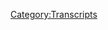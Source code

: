 {{DEFAULTSORT:
    #_TRANSCRIPT_0286:Wrestling With Disappointment
}}{{Transcript
    | title         = [[286: Wrestling With Disappointment]]
    | caption       = [https://knowledgefight.libsyn.com/knowledge-fight-wrestling-with-disappointment Listen to this episode on Libsyn]
    | episodeNumber = [[286: Wrestling With Disappointment|286]]
    | length        = 01:12:26
}}

{{MessageBox
    | header     = Warning: Bot Generated Content
    | text       = This transcript was automatically generated by transcription software and likely contains many mistakes and misattributions. Please check the audio for definitive quotes, attribution, and context.
    | image      = N3yvass4myg91.webp
    | imagewidth = 50px
    | id         = warning
}}

{{TranscriptBlock
    | name      = Unknown Speaker
    | timestamp = 00:00:00.000
    | text      = Andy in Kansas, you're on the air. Thanks for holding
}}

{{TranscriptBlock
    | name      = Unknown Speaker
    | timestamp = 00:00:03.839
    | text      = Hello Alex, I'm a person color. I'm a huge fan. I love your work. I love you. Hey everybody welcome back to knowledge fight
}}

{{TranscriptBlock
    | name      = Unknown Speaker
    | timestamp = 00:00:09.439
    | text      = I'm Dan. I'm not Jordan. No you're Marty Marty. Hey. We're a couple guys
}}

{{TranscriptBlock
    | name      = Unknown Speaker
    | timestamp = 00:00:13.720
    | text      = We were sitting here, and we're gonna drink some novelty beverages and not talk about Alex Jones today necessarily
}}

{{TranscriptBlock
    | name      = Unknown Speaker
    | timestamp = 00:00:21.399
    | text      = Related
}}

{{TranscriptBlock
    | name      = Unknown Speaker
    | timestamp = 00:00:24.039
    | text      = Welcome it's good to be here street to have you look first of all it's a treat to drink this Dasani
}}

{{TranscriptBlock
    | name      = Unknown Speaker
    | timestamp = 00:00:28.679
    | text      = Sparkling pear Kiwi oh yeah
}}

{{TranscriptBlock
    | name      = Unknown Speaker
    | timestamp = 00:00:31.280
    | text      = First of all if you're a drink maker, and you're not doing those tall thin cans like love it diet
}}

{{TranscriptBlock
    | name      = Unknown Speaker
    | timestamp = 00:00:36.439
    | text      = Cokes like hey, but we're getting on that if it's in your hand real nice. It just looks good. It feels good
}}

{{TranscriptBlock
    | name      = Unknown Speaker
    | timestamp = 00:00:40.719
    | text      = It feels expensive feels
}}

{{TranscriptBlock
    | name      = Unknown Speaker
    | timestamp = 00:00:43.140
    | text      = Important I should tell you that Marty DeRosa filling in for Jordan today is sponsored by Dasani no
}}

{{TranscriptBlock
    | name      = Unknown Speaker
    | timestamp = 00:00:49.920
    | text      = But when you handed me this one at first I was afraid and a lot of times with because of the pear Kiwi
}}

{{TranscriptBlock
    | name      = Unknown Speaker
    | timestamp = 00:00:55.759
    | text      = Novelty beverages mm-hmm. I was afraid it's gonna taste like suntan lotion right which happens a lot
}}

{{TranscriptBlock
    | name      = Unknown Speaker
    | timestamp = 00:01:00.880
    | text      = That's why I avoid anything that has a coconut yeah or a lot of tropical type stuff. I just kind of steer clear
}}

{{TranscriptBlock
    | name      = Unknown Speaker
    | timestamp = 00:01:06.840
    | text      = Oh any sparkling waters
}}

{{TranscriptBlock
    | name      = Unknown Speaker
    | timestamp = 00:01:09.040
    | text      = with
}}

{{TranscriptBlock
    | name      = Unknown Speaker
    | timestamp = 00:01:10.239
    | text      = Yeah, your Kiwi sure coconut something. It's like it's gonna taste like suntan lotion. It has that risk for sure yeah
}}

{{TranscriptBlock
    | name      = Unknown Speaker
    | timestamp = 00:01:17.040
    | text      = I got screwed recently because I'm I'm such a sucker for anything that seems like oh, that's different
}}

{{TranscriptBlock
    | name      = Unknown Speaker
    | timestamp = 00:01:22.799
    | text      = Yeah, and so I bought a 12-pack of I don't remember what the brand was, but it was sparkling water
}}

{{TranscriptBlock
    | name      = Unknown Speaker
    | timestamp = 00:01:29.200
    | text      = Orange vanilla, and I was like I've never had a vanilla sparkling water
}}

{{TranscriptBlock
    | name      = Unknown Speaker
    | timestamp = 00:01:33.799
    | text      = This is gonna be crazy, and it was kind of gross so buys that are like this in the like red
}}

{{TranscriptBlock
    | name      = Unknown Speaker
    | timestamp = 00:01:39.200
    | text      = I just calm bread bowl cans mm-hmm
}}

{{TranscriptBlock
    | name      = Unknown Speaker
    | timestamp = 00:01:41.200
    | text      = They have a coconut one right in a pineapple pineapple that is out of this
}}

{{TranscriptBlock
    | name      = Unknown Speaker
    | timestamp = 00:01:46.000
    | text      = I mean it's a great flavor out of this world. Well. I'm glad that we both are passionate about our seltzer waters. Yeah
}}

{{TranscriptBlock
    | name      = Unknown Speaker
    | timestamp = 00:01:53.280
    | text      = So Jordan is still in
}}

{{TranscriptBlock
    | name      = Unknown Speaker
    | timestamp = 00:01:56.000
    | text      = Mexico mm-hmm he is on vacation or is he that's what I've heard yeah, you have no evidence of it
}}

{{TranscriptBlock
    | name      = Unknown Speaker
    | timestamp = 00:02:02.319
    | text      = He hasn't sent me any Instagram pics of him on the beach, but I trust him and so he's on vacation
}}

{{TranscriptBlock
    | name      = Unknown Speaker
    | timestamp = 00:02:08.120
    | text      = And so I could you know I you and I we discussed something that we wanted to do sure which was well
}}

{{TranscriptBlock
    | name      = Unknown Speaker
    | timestamp = 00:02:15.120
    | text      = Sammy Zane pro wrestler extraordinaire was injured we talked about doing a episode of that's what they want you to think our old
}}

{{TranscriptBlock
    | name      = Unknown Speaker
    | timestamp = 00:02:21.879
    | text      = Conspiracy Theory podcast and holding on to it for once he comes off the injured reserve to celebrate his return
}}

{{TranscriptBlock
    | name      = Unknown Speaker
    | timestamp = 00:02:28.639
    | text      = To the WWE, but we fucked up the timing we did and Sammy Zane is back from injury
}}

{{TranscriptBlock
    | name      = Unknown Speaker
    | timestamp = 00:02:33.479
    | text      = And we have not recorded that episode beat us to the punch. He did and he's back
}}

{{TranscriptBlock
    | name      = Unknown Speaker
    | timestamp = 00:02:37.919
    | text      = New attitude he's a he's a bad boy now right real real even badder than he was before yeah
}}

{{TranscriptBlock
    | name      = Unknown Speaker
    | timestamp = 00:02:42.699
    | text      = Oh, it's good to have him back sure. I like what he's doing. Do you like the mean streak? I do in a guy who's
}}

{{TranscriptBlock
    | name      = Unknown Speaker
    | timestamp = 00:02:50.580
    | text      = Supposedly so happy-go-lucky and skankin all over the place to ska music. I do Bailey's next. I'm predicting Bailey's neck
}}

{{TranscriptBlock
    | name      = Unknown Speaker
    | timestamp = 00:02:56.580
    | text      = You think that the hugger is gonna. Go gonna. Go evil yes very much
}}

{{TranscriptBlock
    | name      = Unknown Speaker
    | timestamp = 00:03:00.460
    | text      = So interesting predictions, and we were talking before we started recording about sort of
}}

{{TranscriptBlock
    | name      = Unknown Speaker
    | timestamp = 00:03:06.900
    | text      = I don't know how you feel, but my relationship with
}}

{{TranscriptBlock
    | name      = Unknown Speaker
    | timestamp = 00:03:09.639
    | text      = Conspiracy theories mm-hmm is not what it once was well
}}

{{TranscriptBlock
    | name      = Unknown Speaker
    | timestamp = 00:03:13.780
    | text      = This is one of the reasons why it's kind of difficult for us to get together to do an episode of that's what they want
}}

{{TranscriptBlock
    | name      = Unknown Speaker
    | timestamp = 00:03:18.020
    | text      = You to think anymore because you know that was a show where we ostensibly sat down
}}

{{TranscriptBlock
    | name      = Unknown Speaker
    | timestamp = 00:03:22.020
    | text      = And we talked about some sort of conspiracy theory or paranormal type thing
}}

{{TranscriptBlock
    | name      = Unknown Speaker
    | timestamp = 00:03:26.340
    | text      = I would research it and you would be like oh what the hell sure cuz I would always
}}

{{TranscriptBlock
    | name      = Unknown Speaker
    | timestamp = 00:03:31.060
    | text      = The reality would always be disappointing behind the the sort of fictional versions. We have in our head
}}

{{TranscriptBlock
    | name      = Unknown Speaker
    | timestamp = 00:03:36.620
    | text      = Yeah, you never get you never get any
}}

{{TranscriptBlock
    | name      = Unknown Speaker
    | timestamp = 00:03:41.539
    | text      = Like finality any resolve never
}}

{{TranscriptBlock
    | name      = Unknown Speaker
    | timestamp = 00:03:44.259
    | text      = Also a lot of it is like well if you break it down
}}

{{TranscriptBlock
    | name      = Unknown Speaker
    | timestamp = 00:03:47.860
    | text      = It's actually this happened in this happen this happen. It takes kind of the sexiness away from it mm-hmm
}}

{{TranscriptBlock
    | name      = Unknown Speaker
    | timestamp = 00:03:52.099
    | text      = But I and also I feel like yeah, I'm just it's like with all the new conspiracies, and you just you're like well
}}

{{TranscriptBlock
    | name      = Unknown Speaker
    | timestamp = 00:03:58.340
    | text      = That's not true at all
}}

{{TranscriptBlock
    | name      = Unknown Speaker
    | timestamp = 00:03:59.939
    | text      = But people believe and then I'm like that I believe stuff right true it introduces a real discomfort
}}

{{TranscriptBlock
    | name      = Unknown Speaker
    | timestamp = 00:04:04.979
    | text      = Yeah, and I just feel like they're not fun anymore. Yeah, we it the the other thing too
}}

{{TranscriptBlock
    | name      = Unknown Speaker
    | timestamp = 00:04:09.580
    | text      = I think about the conspiracy theory stuff is that like we now know where a lot of it is gone
}}

{{TranscriptBlock
    | name      = Unknown Speaker
    | timestamp = 00:04:14.939
    | text      = You know like a lot of those conspiracy worlds have funneled into like really ugly online world
}}

{{TranscriptBlock
    | name      = Unknown Speaker
    | timestamp = 00:04:20.300
    | text      = Yeah, and become stuff like Q anon and shit like that and Slender Man those girls
}}

{{TranscriptBlock
    | name      = Unknown Speaker
    | timestamp = 00:04:25.620
    | text      = So it almost killed the kid you take the murder out of it and Slender Man is great. I tell you what
}}

{{TranscriptBlock
    | name      = Unknown Speaker
    | timestamp = 00:04:30.420
    | text      = What do they call that spaghetti?
}}

{{TranscriptBlock
    | name      = Unknown Speaker
    | timestamp = 00:04:32.420
    | text      = Mm-hmm weird what do they call that what?
}}

{{TranscriptBlock
    | name      = Unknown Speaker
    | timestamp = 00:04:35.100
    | text      = Creepypasta that's a creepy pasta. Okay. I'm getting old man
}}

{{TranscriptBlock
    | name      = Unknown Speaker
    | timestamp = 00:04:38.540
    | text      = Yeah, my my girlfriend Sarah is always telling me like you're saying shit wrong, but I'm saying wrong shit all the time
}}

{{TranscriptBlock
    | name      = Unknown Speaker
    | timestamp = 00:04:44.100
    | text      = I find myself in that same thing. I'm so out of here scary spaghetti. No creepy pasta
}}

{{TranscriptBlock
    | name      = Unknown Speaker
    | timestamp = 00:04:49.339
    | text      = Creepypasta, it's scary spaghetti from now on for me by the way
}}

{{TranscriptBlock
    | name      = Unknown Speaker
    | timestamp = 00:04:52.500
    | text      = I'm now I'm now I've traded most of my conspiracy theories for a more gentle side of YouTube mm-hmm
}}

{{TranscriptBlock
    | name      = Unknown Speaker
    | timestamp = 00:04:59.500
    | text      = Abandoned malls. I'm in the series big into the dead mall. I didn't know there was a thing that sounds real fun
}}

{{TranscriptBlock
    | name      = Unknown Speaker
    | timestamp = 00:05:05.500
    | text      = So it's just empty malls dead or dying malls like he'll go to some that just have like
}}

{{TranscriptBlock
    | name      = Unknown Speaker
    | timestamp = 00:05:09.819
    | text      = Like maybe all the flagship stores, but one are still open. Maybe there's an Auntie Anne's that's still very much
}}

{{TranscriptBlock
    | name      = Unknown Speaker
    | timestamp = 00:05:15.959
    | text      = Yeah, okay
}}

{{TranscriptBlock
    | name      = Unknown Speaker
    | timestamp = 00:05:16.779
    | text      = Or he'll be like which happens with a lot of these malls now is like churches move in or churches chicken or the church
}}

{{TranscriptBlock
    | name      = Unknown Speaker
    | timestamp = 00:05:22.379
    | text      = Oh like a church churches Church Church. I guess that makes sense though low rent probably
}}

{{TranscriptBlock
    | name      = Unknown Speaker
    | timestamp = 00:05:27.579
    | text      = That's what what is that that presidential candidate that yang gang guy the Andrew Yang? Yeah? Yeah? Yeah?
}}

{{TranscriptBlock
    | name      = Unknown Speaker
    | timestamp = 00:05:32.980
    | text      = He he's a big proponent of let's make these malls
}}

{{TranscriptBlock
    | name      = Unknown Speaker
    | timestamp = 00:05:36.060
    | text      = Into more than just like more community centers and stuff like that
}}

{{TranscriptBlock
    | name      = Unknown Speaker
    | timestamp = 00:05:39.779
    | text      = And I was just at a mall having not no awareness of what that plan entails
}}

{{TranscriptBlock
    | name      = Unknown Speaker
    | timestamp = 00:05:45.100
    | text      = Yeah, I'd listen to that pitch well
}}

{{TranscriptBlock
    | name      = Unknown Speaker
    | timestamp = 00:05:47.620
    | text      = I mean it sounds like school could do schools teach people skills on that
}}

{{TranscriptBlock
    | name      = Unknown Speaker
    | timestamp = 00:05:52.420
    | text      = A lifelong learning yes, cuz I was just in a mall like a fancy mall up north in the North Shore here in Chicago
}}

{{TranscriptBlock
    | name      = Unknown Speaker
    | timestamp = 00:05:59.379
    | text      = Canada it's very faint. No North Shore fancy. If you say up north. I just
}}

{{TranscriptBlock
    | name      = Unknown Speaker
    | timestamp = 00:06:02.939
    | text      = The North Shore you go up to painting were all the like athletes that play on the Bulls and the Cubs they'll live up there
}}

{{TranscriptBlock
    | name      = Unknown Speaker
    | timestamp = 00:06:07.980
    | text      = uh-huh and this mall
}}

{{TranscriptBlock
    | name      = Unknown Speaker
    | timestamp = 00:06:09.980
    | text      = was interesting because
}}

{{TranscriptBlock
    | name      = Unknown Speaker
    | timestamp = 00:06:11.620
    | text      = They a lot of the stores that had left like big stores like a lot of the department stores are closing
}}

{{TranscriptBlock
    | name      = Unknown Speaker
    | timestamp = 00:06:16.220
    | text      = And they have like a virtual reality place or like one was like a store that was gone
}}

{{TranscriptBlock
    | name      = Unknown Speaker
    | timestamp = 00:06:20.779
    | text      = They replaced it with like a dispenser like a music store
}}

{{TranscriptBlock
    | name      = Unknown Speaker
    | timestamp = 00:06:24.259
    | text      = No
}}

{{TranscriptBlock
    | name      = Unknown Speaker
    | timestamp = 00:06:24.420
    | text      = not that a music place where like they had a concert stage so like your kids can go there and like for birthdays and like
}}

{{TranscriptBlock
    | name      = Unknown Speaker
    | timestamp = 00:06:31.459
    | text      = Karaoke and and play you know rock stars on stage and stuff like that sounds fun experiences. Mm-hmm
}}

{{TranscriptBlock
    | name      = Unknown Speaker
    | timestamp = 00:06:37.300
    | text      = I don't know that stuff. I watch instead of who killed Alyssa lamb. That's probably a better use of your time
}}

{{TranscriptBlock
    | name      = Unknown Speaker
    | timestamp = 00:06:42.740
    | text      = It seems like uplifting to some extent as opposed to like you hiding under your cover
}}

{{TranscriptBlock
    | name      = Unknown Speaker
    | timestamp = 00:06:48.019
    | text      = Why are you freaked out? I used to get real high and then somebody was gonna knock on my door
}}

{{TranscriptBlock
    | name      = Unknown Speaker
    | timestamp = 00:06:51.620
    | text      = Yeah, you expressed that on something. I knew too much. Yeah, remember my car blew up. I was like, I don't know Dan
}}

{{TranscriptBlock
    | name      = Unknown Speaker
    | timestamp = 00:06:58.199
    | text      = Yeah, I don't know the show because of the show my car blew up. Thanks Ford. My car blew up and
}}

{{TranscriptBlock
    | name      = Unknown Speaker
    | timestamp = 00:07:04.980
    | text      = It caught on fire and it didn't blow up. It wasn't like that a casino or anything. We were doing our conspiracy theory
}}

{{TranscriptBlock
    | name      = Unknown Speaker
    | timestamp = 00:07:11.019
    | text      = That's our show. They want you to think we were I think we were doing it once a week
}}

{{TranscriptBlock
    | name      = Unknown Speaker
    | timestamp = 00:07:14.100
    | text      = Yeah, and so I come to the Lincoln Lodge. Yes that you're on. I believe I think you were doing the show that week
}}

{{TranscriptBlock
    | name      = Unknown Speaker
    | timestamp = 00:07:20.540
    | text      = I show up and you tell me what Dan my car blew up. I gotta quit the show
}}

{{TranscriptBlock
    | name      = Unknown Speaker
    | timestamp = 00:07:29.139
    | text      = My car blew up I didn't have the like sort of rudeness to tell you at the time that I thought that that was insane
}}

{{TranscriptBlock
    | name      = Unknown Speaker
    | timestamp = 00:07:35.699
    | text      = Yeah, well, I just respected your wishes
}}

{{TranscriptBlock
    | name      = Unknown Speaker
    | timestamp = 00:07:38.100
    | text      = When you're in it, you're in it sure and a lot of these people are in it. Mm-hmm
}}

{{TranscriptBlock
    | name      = Unknown Speaker
    | timestamp = 00:07:42.300
    | text      = It's easy. It's easy to be sucked into those sorts of thoughts too. There's a guy I have my moment
}}

{{TranscriptBlock
    | name      = Unknown Speaker
    | timestamp = 00:07:47.220
    | text      = There's another YouTube guy named Wang
}}

{{TranscriptBlock
    | name      = Unknown Speaker
    | timestamp = 00:07:49.379
    | text      = Wh Ang at the Wang gang Asian long no different
}}

{{TranscriptBlock
    | name      = Unknown Speaker
    | timestamp = 00:07:53.339
    | text      = Okay, Asian long hair cool, dude, and he does a lot of like these
}}

{{TranscriptBlock
    | name      = Unknown Speaker
    | timestamp = 00:07:57.899
    | text      = Remembering 4chan years ago when this guy posted this and then he kind of talks about it and breaks it down and stuff like that
}}

{{TranscriptBlock
    | name      = Unknown Speaker
    | timestamp = 00:08:03.980
    | text      = Oral history of 4chan. Yeah, pretty much. So I'm I'm I'm looking for more gentle stuff lately with sure all the
}}

{{TranscriptBlock
    | name      = Unknown Speaker
    | timestamp = 00:08:10.980
    | text      = You know shit out there. It's so funny because I feel like the last time we did it
}}

{{TranscriptBlock
    | name      = Unknown Speaker
    | timestamp = 00:08:15.500
    | text      = The world was such a different place. Yeah, I think of the last time
}}

{{TranscriptBlock
    | name      = Unknown Speaker
    | timestamp = 00:08:19.139
    | text      = We actually did an episode as we tried to restart things and do the Denver Airport. Oh, yeah, maybe
}}

{{TranscriptBlock
    | name      = Unknown Speaker
    | timestamp = 00:08:24.180
    | text      = Yeah, I'm not entirely sure but I think what we've been doing lately is much more fun
}}

{{TranscriptBlock
    | name      = Unknown Speaker
    | timestamp = 00:08:27.980
    | text      = And that is me disappointing you by talking about times that various wrestlers have been on info Wars
}}

{{TranscriptBlock
    | name      = Unknown Speaker
    | timestamp = 00:08:33.740
    | text      = Yeah, I have crushed your feelings about rowdy rowdy Piper. Oh that hurt
}}

{{TranscriptBlock
    | name      = Unknown Speaker
    | timestamp = 00:08:38.059
    | text      = Yeah, and then not so crushing talking about Kane the wrestling mayor
}}

{{TranscriptBlock
    | name      = Unknown Speaker
    | timestamp = 00:08:43.700
    | text      = You expect him sure Kane I expect yeah
}}

{{TranscriptBlock
    | name      = Unknown Speaker
    | timestamp = 00:08:47.340
    | text      = Someone told me recently
}}

{{TranscriptBlock
    | name      = Unknown Speaker
    | timestamp = 00:08:50.299
    | text      = Oh, man, I was just watching
}}

{{TranscriptBlock
    | name      = Unknown Speaker
    | timestamp = 00:08:53.500
    | text      = Mean Jean Okerlund shoot interview if you don't want to shoot interview is where they sit an old wrestler or wrestling personality down at
}}

{{TranscriptBlock
    | name      = Unknown Speaker
    | timestamp = 00:08:59.899
    | text      = A hotel room. It's just a tight shot on their face and they take them through their career and ask them a million questions
}}

{{TranscriptBlock
    | name      = Unknown Speaker
    | timestamp = 00:09:05.179
    | text      = It's kind of like a deposition it is it really is
}}

{{TranscriptBlock
    | name      = Unknown Speaker
    | timestamp = 00:09:08.059
    | text      = Some are more fun at it than others back in the and the idea is that they're telling the truth seek outside of character
}}

{{TranscriptBlock
    | name      = Unknown Speaker
    | timestamp = 00:09:15.379
    | text      = Yeah, yeah, there was a window of these shoot interviews
}}

{{TranscriptBlock
    | name      = Unknown Speaker
    | timestamp = 00:09:20.659
    | text      = Early to mid to like, you know, like you're 2000 to
}}

{{TranscriptBlock
    | name      = Unknown Speaker
    | timestamp = 00:09:26.340
    | text      = 2005 to 10 maybe hmm. A lot of these wrestlers were fucked up in these
}}

{{TranscriptBlock
    | name      = Unknown Speaker
    | timestamp = 00:09:30.460
    | text      = I think that was the big event on drugs. Give them drugs. Give me booze
}}

{{TranscriptBlock
    | name      = Unknown Speaker
    | timestamp = 00:09:33.100
    | text      = Oh, oh, yeah, you're luring them. We're like the Sandman is asleep through half of it
}}

{{TranscriptBlock
    | name      = Unknown Speaker
    | timestamp = 00:09:38.139
    | text      = Oh, I mean all the all the usual suspects just real fucked up during these know you want to know about Triple H
}}

{{TranscriptBlock
    | name      = Unknown Speaker
    | timestamp = 00:09:43.460
    | text      = I'll fucking tell you about Triple H. Oh, but I was watching a
}}

{{TranscriptBlock
    | name      = Unknown Speaker
    | timestamp = 00:09:47.740
    | text      = Mean Jean Okerlund one and he is so charming so funny. He's not fucked up
}}

{{TranscriptBlock
    | name      = Unknown Speaker
    | timestamp = 00:09:51.580
    | text      = No, not like steady. He just had a gin and tonic by his side. All right, and classy and the guy goes
}}

{{TranscriptBlock
    | name      = Unknown Speaker
    | timestamp = 00:09:57.220
    | text      = He goes he you do you vote for Trump did you go? Of course I did and I was like a teen
}}

{{TranscriptBlock
    | name      = Unknown Speaker
    | timestamp = 00:10:01.620
    | text      = Gee, not a big deal. Well, I'm gonna let it slide. He is mean
}}

{{TranscriptBlock
    | name      = Unknown Speaker
    | timestamp = 00:10:04.940
    | text      = Yeah, it trumps in the fucking old fellow Hall of Famer true WWE, right?
}}

{{TranscriptBlock
    | name      = Unknown Speaker
    | timestamp = 00:10:11.019
    | text      = Somebody
}}

{{TranscriptBlock
    | name      = Unknown Speaker
    | timestamp = 00:10:12.259
    | text      = my buddy Jimmy Lee was
}}

{{TranscriptBlock
    | name      = Unknown Speaker
    | timestamp = 00:10:15.019
    | text      = He he was like hey, I read this story about macho man
}}

{{TranscriptBlock
    | name      = Unknown Speaker
    | timestamp = 00:10:18.259
    | text      = Oh, no, and you're like bracing because they just did a vice documentary about macho man and Elizabeth
}}

{{TranscriptBlock
    | name      = Unknown Speaker
    | timestamp = 00:10:23.299
    | text      = I heard Hogan had some feelings about that. He goes
}}

{{TranscriptBlock
    | name      = Unknown Speaker
    | timestamp = 00:10:25.919
    | text      = Didn't have all the facts should have asked more than the people you did and they go
}}

{{TranscriptBlock
    | name      = Unknown Speaker
    | timestamp = 00:10:28.779
    | text      = Yeah, we asked you and you didn't you risk you didn't want to do the show and then he blocked him
}}

{{TranscriptBlock
    | name      = Unknown Speaker
    | timestamp = 00:10:32.659
    | text      = Also, you're an asshole. Also, you're racist fuck. So
}}

{{TranscriptBlock
    | name      = Unknown Speaker
    | timestamp = 00:10:36.620
    | text      = The in the research they had done they were kind of goofing on him on this podcast and that somebody wrote in and they go
}}

{{TranscriptBlock
    | name      = Unknown Speaker
    | timestamp = 00:10:42.120
    | text      = They were like what you know, that's the to it's expensive. Look. He's got to be racist or whatever and they're like and this
}}

{{TranscriptBlock
    | name      = Unknown Speaker
    | timestamp = 00:10:48.259
    | text      = Black I messaged them and he's like, yeah, actually no macho came to our high school and they were doing the Pledge of Allegiance
}}

{{TranscriptBlock
    | name      = Unknown Speaker
    | timestamp = 00:10:53.860
    | text      = And there were certain parts of it. He wasn't down for and he's like this country's done a disservice to African Americans
}}

{{TranscriptBlock
    | name      = Unknown Speaker
    | timestamp = 00:11:00.620
    | text      = And they wrote a big apology Oh shout out to macho macho
}}

{{TranscriptBlock
    | name      = Unknown Speaker
    | timestamp = 00:11:04.659
    | text      = Whoa, bone saw hell. Yeah killing him. There you go. That's great
}}

{{TranscriptBlock
    | name      = Unknown Speaker
    | timestamp = 00:11:08.539
    | text      = This episode is not going to be about macho man showing up on info war. No, we're safe. Well, thank god
}}

{{TranscriptBlock
    | name      = Unknown Speaker
    | timestamp = 00:11:13.539
    | text      = Wow, that'll never happen. It was really really tough for me to find another wrestler who's been on info wars
}}

{{TranscriptBlock
    | name      = Unknown Speaker
    | timestamp = 00:11:20.059
    | text      = Yeah, I mean we could have gone with Jesse Ventura
}}

{{TranscriptBlock
    | name      = Unknown Speaker
    | timestamp = 00:11:22.340
    | text      = Yeah, but I will tell you that he's been on too many times. Yeah, and it's just you know, it's no good
}}

{{TranscriptBlock
    | name      = Unknown Speaker
    | timestamp = 00:11:27.779
    | text      = I think do you think there's shows that Jesse said no to never I don't think I bet we could get a show
}}

{{TranscriptBlock
    | name      = Unknown Speaker
    | timestamp = 00:11:33.460
    | text      = I bet we could get him and I bet I never it spark a fun friendship with them
}}

{{TranscriptBlock
    | name      = Unknown Speaker
    | timestamp = 00:11:38.419
    | text      = And let me tell you and then he passes away and then you write a book like, you know
}}

{{TranscriptBlock
    | name      = Unknown Speaker
    | timestamp = 00:11:43.259
    | text      = you know, I really got to know Jesse in the
}}

{{TranscriptBlock
    | name      = Unknown Speaker
    | timestamp = 00:11:45.799
    | text      = Late 2019 or I could wonderful friendship say that he beat me up at a bar. Yeah
}}

{{TranscriptBlock
    | name      = Unknown Speaker
    | timestamp = 00:11:50.799
    | text      = like
}}

{{TranscriptBlock
    | name      = Unknown Speaker
    | timestamp = 00:11:51.840
    | text      = Or I beat him up at a bar. That was the
}}

{{TranscriptBlock
    | name      = Unknown Speaker
    | timestamp = 00:11:54.639
    | text      = American sniper thing when that lawsuit not entirely sure how that shook out
}}

{{TranscriptBlock
    | name      = Unknown Speaker
    | timestamp = 00:11:58.440
    | text      = But so I was like Jesse Ventura is no good. He's on too much. Yeah, so I'm like, I don't know
}}

{{TranscriptBlock
    | name      = Unknown Speaker
    | timestamp = 00:12:04.200
    | text      = I can't really find another wrestler. Mm-hmm. So what I was thinking is like what about professor Griff when he was on?
}}

{{TranscriptBlock
    | name      = Unknown Speaker
    | timestamp = 00:12:11.240
    | text      = Realize we already kind of talked you did you did like ah shit. That's no good. I was like wait Billy Corgan
}}

{{TranscriptBlock
    | name      = Unknown Speaker
    | timestamp = 00:12:16.799
    | text      = He's wrestling adjacent. Yes. He is the owner of the National Wrestling Alliance exactly
}}

{{TranscriptBlock
    | name      = Unknown Speaker
    | timestamp = 00:12:21.480
    | text      = I was like we could do that but then I realized we've already covered that as well
}}

{{TranscriptBlock
    | name      = Unknown Speaker
    | timestamp = 00:12:24.559
    | text      = And so I was like we are really up against a brick wall
}}

{{TranscriptBlock
    | name      = Unknown Speaker
    | timestamp = 00:12:27.519
    | text      = Yeah, but thankfully I found something that blew my fucking mind
}}

{{TranscriptBlock
    | name      = Unknown Speaker
    | timestamp = 00:12:31.600
    | text      = And we'll get to that in just a second
}}

{{TranscriptBlock
    | name      = Unknown Speaker
    | timestamp = 00:12:33.360
    | text      = But first yes Dan got to give a shout out to a couple of people who have signed up and are supporting the show and we
}}

{{TranscriptBlock
    | name      = Unknown Speaker
    | timestamp = 00:12:38.240
    | text      = Really appreciate so first of all Mike down. Thank you so much. You are now a policy wonk. I'm a policy wonk
}}

{{TranscriptBlock
    | name      = Unknown Speaker
    | timestamp = 00:12:44.039
    | text      = Thank you Mike down Mike down. That's and I'm always very impressed when
}}

{{TranscriptBlock
    | name      = Unknown Speaker
    | timestamp = 00:12:48.200
    | text      = Names sound like they could be wrestlers. Oh, yes, not to make everything about wrestling
}}

{{TranscriptBlock
    | name      = Unknown Speaker
    | timestamp = 00:12:51.960
    | text      = I'll do my best not to work, but I do love a name that sounds like like that's a wrestler right there because I
}}

{{TranscriptBlock
    | name      = Unknown Speaker
    | timestamp = 00:12:58.360
    | text      = Always think it's funny when so when razor Ramon and diesel left the WWF at the time go to WCW
}}

{{TranscriptBlock
    | name      = Unknown Speaker
    | timestamp = 00:13:04.600
    | text      = They can't be diesel and razor that's owned by the W
}}

{{TranscriptBlock
    | name      = Unknown Speaker
    | timestamp = 00:13:07.940
    | text      = Yeah, you got those character trials there was they weren't sure what they were gonna do
}}

{{TranscriptBlock
    | name      = Unknown Speaker
    | timestamp = 00:13:11.759
    | text      = Like they were gonna they originally we're gonna call him axle and the bad guy
}}

{{TranscriptBlock
    | name      = Unknown Speaker
    | timestamp = 00:13:14.840
    | text      = Oh, and then somebody was like, yeah, and then that's not as bad as it could be right and then finally someone just goes
}}

{{TranscriptBlock
    | name      = Unknown Speaker
    | timestamp = 00:13:21.120
    | text      = What's their real names and they go Scott Hall and Kevin Nash. They go. Yeah, just call him that
}}

{{TranscriptBlock
    | name      = Unknown Speaker
    | timestamp = 00:13:26.399
    | text      = Those are really good names
}}

{{TranscriptBlock
    | name      = Unknown Speaker
    | timestamp = 00:13:28.080
    | text      = But like what if it was like what are their names like Scott Hall and like Irv Dinkowitz like fuck. Okay. Well
}}

{{TranscriptBlock
    | name      = Unknown Speaker
    | timestamp = 00:13:36.759
    | text      = Well, there's that guy Hugh Morris, right
}}

{{TranscriptBlock
    | name      = Unknown Speaker
    | timestamp = 00:13:38.879
    | text      = Yeah, that's a terrible there's a great when Austin meets him for the first time and he's like Hugh Morris
}}

{{TranscriptBlock
    | name      = Unknown Speaker
    | timestamp = 00:13:44.279
    | text      = That's supposed to be funny. Oh, what?
}}

{{TranscriptBlock
    | name      = Unknown Speaker
    | timestamp = 00:13:46.840
    | text      = I hated that. I hate that name. Yeah drives me nuts. But you know his old name
}}

{{TranscriptBlock
    | name      = Unknown Speaker
    | timestamp = 00:13:52.000
    | text      = No, when Vince Russo Hugh mungus close. Ah, very close
}}

{{TranscriptBlock
    | name      = Unknown Speaker
    | timestamp = 00:13:57.360
    | text      = Vince Russo who was a
}}

{{TranscriptBlock
    | name      = Unknown Speaker
    | timestamp = 00:13:59.879
    | text      = Writer got brought over to WCW and he's just an idiot right and his idea with Hugh Morris
}}

{{TranscriptBlock
    | name      = Unknown Speaker
    | timestamp = 00:14:07.080
    | text      = Was to think of a really and Vince Russo most of his stuff has to had to do with like sex
}}

{{TranscriptBlock
    | name      = Unknown Speaker
    | timestamp = 00:14:13.879
    | text      = Think of a name for Hugh Morris Hugh Jess
}}

{{TranscriptBlock
    | name      = Unknown Speaker
    | timestamp = 00:14:18.720
    | text      = Hugh G
}}

{{TranscriptBlock
    | name      = Unknown Speaker
    | timestamp = 00:14:20.480
    | text      = rection a
}}

{{TranscriptBlock
    | name      = Unknown Speaker
    | timestamp = 00:14:23.240
    | text      = Man was paid so much money to come up with Hugh
}}

{{TranscriptBlock
    | name      = Unknown Speaker
    | timestamp = 00:14:27.039
    | text      = G rection that just seems like I mean, it's just coke. Yeah, and then everyone they were in a mill like a military group
}}

{{TranscriptBlock
    | name      = Unknown Speaker
    | timestamp = 00:14:33.200
    | text      = And then they called him general rection. Okay, but and they had a lady with big boobs called major guns, of course
}}

{{TranscriptBlock
    | name      = Unknown Speaker
    | timestamp = 00:14:38.919
    | text      = Yeah, and thumbs down do all of that but thumbs up. Yeah to Rob
}}

{{TranscriptBlock
    | name      = Unknown Speaker
    | timestamp = 00:14:43.960
    | text      = But thank you so much. You're now policy wonk. I'm a policy wonk
}}

{{TranscriptBlock
    | name      = Unknown Speaker
    | timestamp = 00:14:47.759
    | text      = That is not Rob Stark cuz he died at the Red Wedding if you recall
}}

{{TranscriptBlock
    | name      = Unknown Speaker
    | timestamp = 00:14:51.159
    | text      = I don't know if you watched the new Game of Thrones. No, I'm not I don't I don't watch
}}

{{TranscriptBlock
    | name      = Unknown Speaker
    | timestamp = 00:14:54.320
    | text      = I wouldn't give any spoilers intimidated to start it. All right, that's fine, but I'm watching Barry and I love it. Okay
}}

{{TranscriptBlock
    | name      = Unknown Speaker
    | timestamp = 00:14:59.679
    | text      = The bald guy and Barry wonderful. I have no idea what revelation while someone at home does and they go you're right
}}

{{TranscriptBlock
    | name      = Unknown Speaker
    | timestamp = 00:15:06.080
    | text      = He's the most delightful person on television, but the most delightful person that I can think of is Kayla
}}

{{TranscriptBlock
    | name      = Unknown Speaker
    | timestamp = 00:15:12.080
    | text      = Thank you so much. You are now a policy wonk. I'm a policy wonk. Thank you so much Kayla next
}}

{{TranscriptBlock
    | name      = Unknown Speaker
    | timestamp = 00:15:17.879
    | text      = Wallacy punk. Thank you so much. You are now a policy wonk. I'm a policy wonk. Thank you Wallacy punk
}}

{{TranscriptBlock
    | name      = Unknown Speaker
    | timestamp = 00:15:23.639
    | text      = I hope to joke names on this so far already. I appreciate it. And then finally I'd like to say
}}

{{TranscriptBlock
    | name      = Unknown Speaker
    | timestamp = 00:15:29.559
    | text      = Thank you to somebody who donated on a little bit of an elevated level. We appreciate it very much. So Liz D
}}

{{TranscriptBlock
    | name      = Unknown Speaker
    | timestamp = 00:15:34.360
    | text      = Thank you so much. You are now a globalist. I'm a policy wonk
}}

{{TranscriptBlock
    | name      = Unknown Speaker
    | timestamp = 00:15:41.039
    | text      = Someone someone sodomite sent me a bucket of poop daddy shark
}}

{{TranscriptBlock
    | name      = Unknown Speaker
    | timestamp = 00:15:45.960
    | text      = Thank you so much Liz D we appreciate it now that just answered one of my as a policy wonk myself, right?
}}

{{TranscriptBlock
    | name      = Unknown Speaker
    | timestamp = 00:15:52.600
    | text      = Right and a longtime listener. I always wonder is Jordan doing that live or is it recorded yelling over the
}}

{{TranscriptBlock
    | name      = Unknown Speaker
    | timestamp = 00:16:02.960
    | text      = Black Caribbean accent and always and you told me no. Yeah, it's him saying it live. It's clean audio
}}

{{TranscriptBlock
    | name      = Unknown Speaker
    | timestamp = 00:16:09.840
    | text      = Yeah, says it over the recording every single episode. Yeah, love it
}}

{{TranscriptBlock
    | name      = Unknown Speaker
    | timestamp = 00:16:13.440
    | text      = We're creatures of habit a certain extent church with me saying we appreciate it
}}

{{TranscriptBlock
    | name      = Unknown Speaker
    | timestamp = 00:16:17.399
    | text      = Oh, so very much those little verbal ticks that we have for a long time
}}

{{TranscriptBlock
    | name      = Unknown Speaker
    | timestamp = 00:16:21.600
    | text      = I called everything reasonable. Those are things that people point out. Someone did a
}}

{{TranscriptBlock
    | name      = Unknown Speaker
    | timestamp = 00:16:28.080
    | text      = Like a cut of like a
}}

{{TranscriptBlock
    | name      = Unknown Speaker
    | timestamp = 00:16:30.440
    | text      = Super cut of Joe Rogan going
}}

{{TranscriptBlock
    | name      = Unknown Speaker
    | timestamp = 00:16:32.799
    | text      = Yeah, my buddy my buddy this my buddy that my buddy this my buddy. He's got a lot of friends got a lot of friends
}}

{{TranscriptBlock
    | name      = Unknown Speaker
    | timestamp = 00:16:37.879
    | text      = Um, so Marty, yes, I told you I found something. All right, who am I gonna lose faith in today, Dan?
}}

{{TranscriptBlock
    | name      = Unknown Speaker
    | timestamp = 00:16:42.720
    | text      = I don't actually know if you're gonna lose faith in anybody, but it is crazy that this thing happened and the surrounding
}}

{{TranscriptBlock
    | name      = Unknown Speaker
    | timestamp = 00:16:48.080
    | text      = Circumstances, okay are pretty wild. So this actually doesn't have any Alex in it. Okay, this is taken from the infowars nightly news
}}

{{TranscriptBlock
    | name      = Unknown Speaker
    | timestamp = 00:16:57.000
    | text      = Where I get all my news, of course, and this comes to you circa early 2013
}}

{{TranscriptBlock
    | name      = Unknown Speaker
    | timestamp = 00:17:02.799
    | text      = And this is a report where we got the anchor of the infowars nightly news. Darren McBree the voice of America
}}

{{TranscriptBlock
    | name      = Unknown Speaker
    | timestamp = 00:17:10.359
    | text      = Indeed. Yes. What is this name the most trusted newsman the most trusted name?
}}

{{TranscriptBlock
    | name      = Unknown Speaker
    | timestamp = 00:17:15.019
    | text      = Ever in our borough of our times Darren McBreen
}}

{{TranscriptBlock
    | name      = Unknown Speaker
    | timestamp = 00:17:18.700
    | text      = Okay, he comes in and he sets the stage for what we're about to listen to the WWE World Wrestling
}}

{{TranscriptBlock
    | name      = Unknown Speaker
    | timestamp = 00:17:26.460
    | text      = Entertainment has jumped on the bandwagon
}}

{{TranscriptBlock
    | name      = Unknown Speaker
    | timestamp = 00:17:29.660
    | text      = demonizing tea party Americans as
}}

{{TranscriptBlock
    | name      = Unknown Speaker
    | timestamp = 00:17:32.500
    | text      = Racist they created a new villain Jack swagger who is a loudmouth
}}

{{TranscriptBlock
    | name      = Unknown Speaker
    | timestamp = 00:17:37.779
    | text      = Constitutionalist and racist who receives fan mail from Alex Jones. Yeah, right
}}

{{TranscriptBlock
    | name      = Unknown Speaker
    | timestamp = 00:17:44.819
    | text      = So we we have set ourselves in you know, you can tell what time period we're in
}}

{{TranscriptBlock
    | name      = Unknown Speaker
    | timestamp = 00:17:50.619
    | text      = Yes, this is when Zeb Colter and Jack swagger. Yes have become
}}

{{TranscriptBlock
    | name      = Unknown Speaker
    | timestamp = 00:17:55.859
    | text      = Characters and are about to feud with Alberto del Rio. Yes for the the title for the world title. Mm-hmm
}}

{{TranscriptBlock
    | name      = Unknown Speaker
    | timestamp = 00:18:02.259
    | text      = Yes, so Marty. Do you want to give people a little bit of this the the storyline of this as it happened in wrestling?
}}

{{TranscriptBlock
    | name      = Unknown Speaker
    | timestamp = 00:18:08.539
    | text      = Yes, so at the time
}}

{{TranscriptBlock
    | name      = Unknown Speaker
    | timestamp = 00:18:10.740
    | text      = Jack swagger
}}

{{TranscriptBlock
    | name      = Unknown Speaker
    | timestamp = 00:18:12.619
    | text      = They liked him. He was a
}}

{{TranscriptBlock
    | name      = Unknown Speaker
    | timestamp = 00:18:14.980
    | text      = Quote-unquote real athlete. They like those college wrestlers big tall beef big beef, dude. I'm like from the
}}

{{TranscriptBlock
    | name      = Unknown Speaker
    | timestamp = 00:18:22.059
    | text      = Nebraska horns like that. Yeah corn fed colossus
}}

{{TranscriptBlock
    | name      = Unknown Speaker
    | timestamp = 00:18:25.519
    | text      = Wasn't was his character before just sort of like American the all-american American, right?
}}

{{TranscriptBlock
    | name      = Unknown Speaker
    | timestamp = 00:18:31.099
    | text      = Jack's back because he wasn't of all-american
}}

{{TranscriptBlock
    | name      = Unknown Speaker
    | timestamp = 00:18:32.819
    | text      = So that's what he came from before he made this pivot into the the character that he would be in early
}}

{{TranscriptBlock
    | name      = Unknown Speaker
    | timestamp = 00:18:38.900
    | text      = 2013 now in this day and age and even back in 2013
}}

{{TranscriptBlock
    | name      = Unknown Speaker
    | timestamp = 00:18:42.980
    | text      = Managers have been phased out your Bobby the brain heenans. You're mr. Fugees the honky-tonk man. No
}}

{{TranscriptBlock
    | name      = Unknown Speaker
    | timestamp = 00:18:48.019
    | text      = No, he was a Jimmy Hart Jimmy Hart the mouth of the South Jimmy Hart. Excuse me
}}

{{TranscriptBlock
    | name      = Unknown Speaker
    | timestamp = 00:18:51.099
    | text      = They've all been phased out. So nobody really has managers anymore, but Jack Sager while Jack swagger's unfortunate circumstance was
}}

{{TranscriptBlock
    | name      = Unknown Speaker
    | timestamp = 00:18:58.059
    | text      = a major lisp, uh-huh, and you just in wrestling it's just it doesn't play like unfortunately
}}

{{TranscriptBlock
    | name      = Unknown Speaker
    | timestamp = 00:19:05.259
    | text      = I think it can play if you're a bad guy cuz then you're annoying the audience
}}

{{TranscriptBlock
    | name      = Unknown Speaker
    | timestamp = 00:19:10.660
    | text      = Disrespectful just didn't it I could tell Vince McMahon was like I can't have this guy in my show talking
}}

{{TranscriptBlock
    | name      = Unknown Speaker
    | timestamp = 00:19:15.859
    | text      = Cuz you got it. That's anything to when I say that
}}

{{TranscriptBlock
    | name      = Unknown Speaker
    | timestamp = 00:19:18.220
    | text      = I'm saying it through the lens that I know Vince McMahon and his lunacy as was my comment about like him being a villain
}}

{{TranscriptBlock
    | name      = Unknown Speaker
    | timestamp = 00:19:24.259
    | text      = Cuz that's annoying that was through the lens. They've done the WWE they've done the fake stuttering gimmicks right up like that, right? So
}}

{{TranscriptBlock
    | name      = Unknown Speaker
    | timestamp = 00:19:31.500
    | text      = Jet they think how can we do a Jack swagger? So they grab?
}}

{{TranscriptBlock
    | name      = Unknown Speaker
    | timestamp = 00:19:35.940
    | text      = Dutch Mantell
}}

{{TranscriptBlock
    | name      = Unknown Speaker
    | timestamp = 00:19:37.579
    | text      = former
}}

{{TranscriptBlock
    | name      = Unknown Speaker
    | timestamp = 00:19:38.740
    | text      = wrestler
}}

{{TranscriptBlock
    | name      = Unknown Speaker
    | timestamp = 00:19:39.660
    | text      = Former Booker guy who kind of decides how things go great
}}

{{TranscriptBlock
    | name      = Unknown Speaker
    | timestamp = 00:19:42.420
    | text      = And you got the walrus of a loss that looks like a tea party member crazy must they name them Zeb Colter
}}

{{TranscriptBlock
    | name      = Unknown Speaker
    | timestamp = 00:19:49.339
    | text      = obviously and Colter
}}

{{TranscriptBlock
    | name      = Unknown Speaker
    | timestamp = 00:19:51.180
    | text      = You getting the Zeb he used to be Uncle Zeb Adia. Okay, so you get the Zeb his old name and Colter, okay?
}}

{{TranscriptBlock
    | name      = Unknown Speaker
    | timestamp = 00:19:57.740
    | text      = She's a right-wing lunatic clearly it the WV is not very subtle. No. They're not very subtle
}}

{{TranscriptBlock
    | name      = Unknown Speaker
    | timestamp = 00:20:03.079
    | text      = So it's like if they're gonna bring in you know
}}

{{TranscriptBlock
    | name      = Unknown Speaker
    | timestamp = 00:20:05.500
    | text      = I mean they had Mohammed Hassan as the the Middle Eastern extremist and said he was an Italian guy and
}}

{{TranscriptBlock
    | name      = Unknown Speaker
    | timestamp = 00:20:11.539
    | text      = And all sorts of fun stuff like that so
}}

{{TranscriptBlock
    | name      = Unknown Speaker
    | timestamp = 00:20:14.640
    | text      = They bring them in they're cutting the promos basically
}}

{{TranscriptBlock
    | name      = Unknown Speaker
    | timestamp = 00:20:17.900
    | text      = You know we don't want anyone taking our jobs and stuff they they have a a real mirror of the rhetoric that comes
}}

{{TranscriptBlock
    | name      = Unknown Speaker
    | timestamp = 00:20:26.299
    | text      = Yeah, the right wing they have the Semper Fi flag in the back the Gadsden play
}}

{{TranscriptBlock
    | name      = Unknown Speaker
    | timestamp = 00:20:30.980
    | text      = Yeah, the they put their hand
}}

{{TranscriptBlock
    | name      = Unknown Speaker
    | timestamp = 00:20:32.740
    | text      = I want everyone in the building to put your hand over your heart and repeat after me we the people
}}

{{TranscriptBlock
    | name      = Unknown Speaker
    | timestamp = 00:20:38.819
    | text      = now in wrestling
}}

{{TranscriptBlock
    | name      = Unknown Speaker
    | timestamp = 00:20:40.980
    | text      = When you have a fun chant mm-hmm, and you say it every week and drill it into people's heads when they're at TV
}}

{{TranscriptBlock
    | name      = Unknown Speaker
    | timestamp = 00:20:47.539
    | text      = What do you think they want to do Dan champ? They want to chant it along with you?
}}

{{TranscriptBlock
    | name      = Unknown Speaker
    | timestamp = 00:20:51.380
    | text      = Yeah, so unfortunately the road dog could like get people eating out of his hands because everyone knew the fucking chance
}}

{{TranscriptBlock
    | name      = Unknown Speaker
    | timestamp = 00:20:57.940
    | text      = Yes, so what happens is all of a sudden the bad guy who's cutting promos about this Mexican man
}}

{{TranscriptBlock
    | name      = Unknown Speaker
    | timestamp = 00:21:05.259
    | text      = Taking our jobs and our titles
}}

{{TranscriptBlock
    | name      = Unknown Speaker
    | timestamp = 00:21:07.019
    | text      = Oh, and they shouldn't be over here and now repeat after me and you have 13,000 people going
}}

{{TranscriptBlock
    | name      = Unknown Speaker
    | timestamp = 00:21:12.339
    | text      = We the people and they went oh
}}

{{TranscriptBlock
    | name      = Unknown Speaker
    | timestamp = 00:21:15.180
    | text      = Oh, so what they normally do when the when the heat gets a little too hot is they pivot and they start adding
}}

{{TranscriptBlock
    | name      = Unknown Speaker
    | timestamp = 00:21:23.420
    | text      = Other people oh well at Cesaro. He's a foreigner. Why I don't know and then eventually they went over real Americans
}}

{{TranscriptBlock
    | name      = Unknown Speaker
    | timestamp = 00:21:30.240
    | text      = Yeah, no no they were oh my god. I'm blanking
}}

{{TranscriptBlock
    | name      = Unknown Speaker
    | timestamp = 00:21:34.660
    | text      = What the heck were they called you might have to look it up. I can't remember what they were called, but then
}}

{{TranscriptBlock
    | name      = Unknown Speaker
    | timestamp = 00:21:38.740
    | text      = They put del Rio with them. You know what I mean, which is the thing that wrestling loves to do
}}

{{TranscriptBlock
    | name      = Unknown Speaker
    | timestamp = 00:21:43.220
    | text      = It's like well if we're bad. Why is he with them?
}}

{{TranscriptBlock
    | name      = Unknown Speaker
    | timestamp = 00:21:46.740
    | text      = They were what were they called so they added the former enemy
}}

{{TranscriptBlock
    | name      = Unknown Speaker
    | timestamp = 00:21:51.059
    | text      = Yeah, which happens in wrestling all the time, and it's kind of like how can we be bad if he's with them?
}}

{{TranscriptBlock
    | name      = Unknown Speaker
    | timestamp = 00:21:56.099
    | text      = I can't it was the real America the real Americans okay, Cesaro and Jack Swagger the real America. How dare you doubt me?
}}

{{TranscriptBlock
    | name      = Unknown Speaker
    | timestamp = 00:22:02.740
    | text      = I'm often wrong again is the real America. It's true. I would think you'd have a trademark on yeah
}}

{{TranscriptBlock
    | name      = Unknown Speaker
    | timestamp = 00:22:07.859
    | text      = So and and at the time I know it was getting sorrows Swiss right yeah, the Swiss Superman
}}

{{TranscriptBlock
    | name      = Unknown Speaker
    | timestamp = 00:22:12.299
    | text      = Yeah, so it was getting why is he the real American? He's Swiss. Well. You know they that's a thing with
}}

{{TranscriptBlock
    | name      = Unknown Speaker
    | timestamp = 00:22:18.039
    | text      = With wrestling too especially back in the 80s. There's no need for character consistent
}}

{{TranscriptBlock
    | name      = Unknown Speaker
    | timestamp = 00:22:22.099
    | text      = No people pledging their allegiance to other countries
}}

{{TranscriptBlock
    | name      = Unknown Speaker
    | timestamp = 00:22:24.619
    | text      = Oh sure money or for this country's wronged me
}}

{{TranscriptBlock
    | name      = Unknown Speaker
    | timestamp = 00:22:28.099
    | text      = You know you had you had DBS he comes in and gets your sovereignty bought away. Yeah
}}

{{TranscriptBlock
    | name      = Unknown Speaker
    | timestamp = 00:22:32.720
    | text      = Yeah, I mean he you know you had you had sergeant slaughter the Iraqi sympathizer sure I remember that you know you had
}}

{{TranscriptBlock
    | name      = Unknown Speaker
    | timestamp = 00:22:37.980
    | text      = Don Crenodle with the Russians like you had a lot of people who would turn their back on countries or or just free agents
}}

{{TranscriptBlock
    | name      = Unknown Speaker
    | timestamp = 00:22:44.940
    | text      = I don't care whose or pays me the most money see I think what you're describing though in this storyline is like
}}

{{TranscriptBlock
    | name      = Unknown Speaker
    | timestamp = 00:22:50.539
    | text      = After the point we're at in this
}}

{{TranscriptBlock
    | name      = Unknown Speaker
    | timestamp = 00:22:53.420
    | text      = Clip I think we're still at the point where they are seen as bad guys. They're still this is new this is fresh
}}

{{TranscriptBlock
    | name      = Unknown Speaker
    | timestamp = 00:22:59.579
    | text      = I think it's I think it's yeah, it's fairly fresh the other thing which
}}

{{TranscriptBlock
    | name      = Unknown Speaker
    | timestamp = 00:23:03.319
    | text      = Really really gets Vince McMahon's rocks off mm-hmm is when outside of the WWE
}}

{{TranscriptBlock
    | name      = Unknown Speaker
    | timestamp = 00:23:09.700
    | text      = They're being talked about like John Oliver, but like this being you know people on Fox News. Oh, they're going to they're just like
}}

{{TranscriptBlock
    | name      = Unknown Speaker
    | timestamp = 00:23:16.859
    | text      = Oh, yeah, keep talking about us, baby. We love it. We let business strategy might come up a little bit later
}}

{{TranscriptBlock
    | name      = Unknown Speaker
    | timestamp = 00:23:22.539
    | text      = I think so yeah someone someone might point out that this is a
}}

{{TranscriptBlock
    | name      = Unknown Speaker
    | timestamp = 00:23:26.380
    | text      = A cynical strategy that Vince McMahon uses now. It's so ironic that you bring this up because
}}

{{TranscriptBlock
    | name      = Unknown Speaker
    | timestamp = 00:23:33.740
    | text      = There's a wrestler in NXT
}}

{{TranscriptBlock
    | name      = Unknown Speaker
    | timestamp = 00:23:35.859
    | text      = Mm-hmm. Oh, no. I heard about die Jack or die Jacobic. They keep changing his native change his name
}}

{{TranscriptBlock
    | name      = Unknown Speaker
    | timestamp = 00:23:40.500
    | text      = He's cutting these kind of what can be construed as white nationalist promos right which is like
}}

{{TranscriptBlock
    | name      = Unknown Speaker
    | timestamp = 00:23:48.059
    | text      = You know they might have done a thing of like let's just test this out at a non televised event
}}

{{TranscriptBlock
    | name      = Unknown Speaker
    | timestamp = 00:23:52.380
    | text      = See how it goes see if we can get away with this we can get away with it because they want to
}}

{{TranscriptBlock
    | name      = Unknown Speaker
    | timestamp = 00:23:58.339
    | text      = Claim like we mirror society right and they've done that before
}}

{{TranscriptBlock
    | name      = Unknown Speaker
    | timestamp = 00:24:02.619
    | text      = They've also done it. They had like DX do black the nation it that was those right those timely yeah
}}

{{TranscriptBlock
    | name      = Unknown Speaker
    | timestamp = 00:24:09.259
    | text      = The nation of domination sure which were black militants in
}}

{{TranscriptBlock
    | name      = Unknown Speaker
    | timestamp = 00:24:13.900
    | text      = 97 ish to nine to eight ninety eight ninety nine
}}

{{TranscriptBlock
    | name      = Unknown Speaker
    | timestamp = 00:24:16.619
    | text      = I don't see it being so crazy for them to have a white nationalist character
}}

{{TranscriptBlock
    | name      = Unknown Speaker
    | timestamp = 00:24:20.539
    | text      = Yeah, I don't want them to but at the same time. I was over at your place. Yeah, certainly watching the NXT
}}

{{TranscriptBlock
    | name      = Unknown Speaker
    | timestamp = 00:24:26.099
    | text      = Yes, takeover, New York this last one
}}

{{TranscriptBlock
    | name      = Unknown Speaker
    | timestamp = 00:24:29.339
    | text      = And Walter yeah, the European wrestler Austrian. He strikes me as a bit Nazi ish
}}

{{TranscriptBlock
    | name      = Unknown Speaker
    | timestamp = 00:24:35.140
    | text      = He definitely that is not an accident my girlfriend Sarah who I do my wrestling podcast with I was introducing her to vulture
}}

{{TranscriptBlock
    | name      = Unknown Speaker
    | timestamp = 00:24:41.619
    | text      = And she was like
}}

{{TranscriptBlock
    | name      = Unknown Speaker
    | timestamp = 00:24:43.619
    | text      = I
}}

{{TranscriptBlock
    | name      = Unknown Speaker
    | timestamp = 00:24:47.980
    | text      = Mean his like his group is ring comp. Yes, and that I mean comes the general
}}

{{TranscriptBlock
    | name      = Unknown Speaker
    | timestamp = 00:24:54.740
    | text      = Is my struggles it definitely is a little like huh, yeah
}}

{{TranscriptBlock
    | name      = Unknown Speaker
    | timestamp = 00:24:58.779
    | text      = And I think that's the thing with with wrestling is it's like subtle or they'll be like whoa whoa whoa
}}

{{TranscriptBlock
    | name      = Unknown Speaker
    | timestamp = 00:25:03.579
    | text      = We never said Nazi. That's you projecting that I start to seek highling or something like that
}}

{{TranscriptBlock
    | name      = Unknown Speaker
    | timestamp = 00:25:07.619
    | text      = They were in trouble Fox contributor JBL John. He he got in trouble for a goose-stepping in Germany
}}

{{TranscriptBlock
    | name      = Unknown Speaker
    | timestamp = 00:25:15.420
    | text      = Got a little trouble for that guy's an asshole big time
}}

{{TranscriptBlock
    | name      = Unknown Speaker
    | timestamp = 00:25:18.259
    | text      = But they loved yet pushing the envelope like that and being like well going back to the Muhammad
}}

{{TranscriptBlock
    | name      = Unknown Speaker
    | timestamp = 00:25:23.339
    | text      = Hassan character if you ever watch those opening like vignettes they used to introduce wrestlers through these vignettes little mini
}}

{{TranscriptBlock
    | name      = Unknown Speaker
    | timestamp = 00:25:29.940
    | text      = commercials for the wrestler and
}}

{{TranscriptBlock
    | name      = Unknown Speaker
    | timestamp = 00:25:31.819
    | text      = They brought Muhammad Hassan and and Sean Devar E as his manager in
}}

{{TranscriptBlock
    | name      = Unknown Speaker
    | timestamp = 00:25:36.779
    | text      = again
}}

{{TranscriptBlock
    | name      = Unknown Speaker
    | timestamp = 00:25:39.019
    | text      = You know
}}

{{TranscriptBlock
    | name      = Unknown Speaker
    | timestamp = 00:25:40.539
    | text      = They brought them in after 9-eleven
}}

{{TranscriptBlock
    | name      = Unknown Speaker
    | timestamp = 00:25:42.980
    | text      = Maybe a year or two after and at first it was kind of like hey, man
}}

{{TranscriptBlock
    | name      = Unknown Speaker
    | timestamp = 00:25:47.819
    | text      = We haven't changed who we are you guys changed the way you look at us
}}

{{TranscriptBlock
    | name      = Unknown Speaker
    | timestamp = 00:25:50.579
    | text      = It was a lot of interest is a mildly progressive storyline
}}

{{TranscriptBlock
    | name      = Unknown Speaker
    | timestamp = 00:25:53.460
    | text      = It was real interesting, but then they brought him in and it was just like the music is exactly like the music in Team America
}}

{{TranscriptBlock
    | name      = Unknown Speaker
    | timestamp = 00:25:59.539
    | text      = You know the huh?
}}

{{TranscriptBlock
    | name      = Unknown Speaker
    | timestamp = 00:26:01.380
    | text      = here comes the evil bad guy, and I mean just
}}

{{TranscriptBlock
    | name      = Unknown Speaker
    | timestamp = 00:26:04.579
    | text      = It everything about that is just cringe-worthy if you look back at it now the WWE has attendance
}}

{{TranscriptBlock
    | name      = Unknown Speaker
    | timestamp = 00:26:10.259
    | text      = You know like how the universe tends towards entropy WWE universe. No no the
}}

{{TranscriptBlock
    | name      = Unknown Speaker
    | timestamp = 00:26:16.420
    | text      = WWE universe yeah, yeah the universe tends towards entropy and the WWE universe tends towards minorities becoming villains
}}

{{TranscriptBlock
    | name      = Unknown Speaker
    | timestamp = 00:26:24.059
    | text      = Sure like they without a lot of careful attention
}}

{{TranscriptBlock
    | name      = Unknown Speaker
    | timestamp = 00:26:27.940
    | text      = Yeah, they were that story will end up being told if you're not careful
}}

{{TranscriptBlock
    | name      = Unknown Speaker
    | timestamp = 00:26:31.940
    | text      = Yeah, well we with if you see that I mean even with the Zeb Colter and swagger stuff like that past WrestleMania Kofi Kingston
}}

{{TranscriptBlock
    | name      = Unknown Speaker
    | timestamp = 00:26:39.460
    | text      = won the title right Kingston a
}}

{{TranscriptBlock
    | name      = Unknown Speaker
    | timestamp = 00:26:42.220
    | text      = african-american wrestler and
}}

{{TranscriptBlock
    | name      = Unknown Speaker
    | timestamp = 00:26:43.779
    | text      = A lot of people were talking about how years ago
}}

{{TranscriptBlock
    | name      = Unknown Speaker
    | timestamp = 00:26:48.819
    | text      = Booker T was in a program with a confused with Triple H
}}

{{TranscriptBlock
    | name      = Unknown Speaker
    | timestamp = 00:26:53.700
    | text      = Leading into a WrestleMania match, and it was very they were showing his mugshot
}}

{{TranscriptBlock
    | name      = Unknown Speaker
    | timestamp = 00:26:57.420
    | text      = Jerry the King Lawler was saying all these jokes about he's a criminal
}}

{{TranscriptBlock
    | name      = Unknown Speaker
    | timestamp = 00:27:00.099
    | text      = He's a jailbird right and it was very much. You know the the thinly veiled
}}

{{TranscriptBlock
    | name      = Unknown Speaker
    | timestamp = 00:27:04.619
    | text      = racist stuff of like people like you
}}

{{TranscriptBlock
    | name      = Unknown Speaker
    | timestamp = 00:27:06.660
    | text      = Yeah, don't beat people like me, and you were like well. They like Booker win, then I'm like nope Triple H beat him
}}

{{TranscriptBlock
    | name      = Unknown Speaker
    | timestamp = 00:27:12.619
    | text      = It was crazy. Yeah, I remember that being a very like wow yeah, really thought
}}

{{TranscriptBlock
    | name      = Unknown Speaker
    | timestamp = 00:27:20.220
    | text      = I remember we all were just like oh
}}

{{TranscriptBlock
    | name      = Unknown Speaker
    | timestamp = 00:27:22.380
    | text      = That's gross and the WWE has a fun thing of going just wait and see how everything plays out
}}

{{TranscriptBlock
    | name      = Unknown Speaker
    | timestamp = 00:27:27.539
    | text      = That's they're like. I don't want to talk about it. Nothing's gonna change
}}

{{TranscriptBlock
    | name      = Unknown Speaker
    | timestamp = 00:27:30.980
    | text      = Just wait and see how we haven't done everything usually the fact that that with Booker T
}}

{{TranscriptBlock
    | name      = Unknown Speaker
    | timestamp = 00:27:36.680
    | text      = And Triple H was so fucked up
}}

{{TranscriptBlock
    | name      = Unknown Speaker
    | timestamp = 00:27:38.500
    | text      = Yeah, made me all but certain that Kofi was going to win they because they literally had to let Kofi win
}}

{{TranscriptBlock
    | name      = Unknown Speaker
    | timestamp = 00:27:45.259
    | text      = Yeah, it would have been so fucked up. It would have been the craziest thing ever until that time
}}

{{TranscriptBlock
    | name      = Unknown Speaker
    | timestamp = 00:27:51.180
    | text      = They're the only
}}

{{TranscriptBlock
    | name      = Unknown Speaker
    | timestamp = 00:27:53.180
    | text      = African American WWE champion was the rock and I mean
}}

{{TranscriptBlock
    | name      = Unknown Speaker
    | timestamp = 00:27:57.980
    | text      = That he won the title how many years ago, and he's Samoan and black you know what I mean
}}

{{TranscriptBlock
    | name      = Unknown Speaker
    | timestamp = 00:28:03.220
    | text      = So it's just like and it was very important for I was really blown away by
}}

{{TranscriptBlock
    | name      = Unknown Speaker
    | timestamp = 00:28:08.299
    | text      = how
}}

{{TranscriptBlock
    | name      = Unknown Speaker
    | timestamp = 00:28:09.819
    | text      = Moved a lot of my african-american friends and african-american wrestlers were when Kofi won
}}

{{TranscriptBlock
    | name      = Unknown Speaker
    | timestamp = 00:28:15.140
    | text      = It was like I know it's wrestling and it's fake, but this is such a big deal
}}

{{TranscriptBlock
    | name      = Unknown Speaker
    | timestamp = 00:28:17.640
    | text      = Yeah, it is and representation, and it's not visibility, and it's not real this could have been done
}}

{{TranscriptBlock
    | name      = Unknown Speaker
    | timestamp = 00:28:25.279
    | text      = This could have been done so long ago. That's the other part of it like yeah
}}

{{TranscriptBlock
    | name      = Unknown Speaker
    | timestamp = 00:28:29.200
    | text      = I have a buddy who used to write for WWE
}}

{{TranscriptBlock
    | name      = Unknown Speaker
    | timestamp = 00:28:31.200
    | text      = I have a buddy who used to write for the WWE Bryan Mann, and he tweeted out
}}

{{TranscriptBlock
    | name      = Unknown Speaker
    | timestamp = 00:28:34.799
    | text      = He goes like you know you could have just made someone the champion a long time ago
}}

{{TranscriptBlock
    | name      = Unknown Speaker
    | timestamp = 00:28:38.839
    | text      = Right like it isn't like the Cubs finally won like that's what I always say why I love
}}

{{TranscriptBlock
    | name      = Unknown Speaker
    | timestamp = 00:28:43.160
    | text      = Wrestling is because like we wouldn't have had to wait this long for the Cubs to win
}}

{{TranscriptBlock
    | name      = Unknown Speaker
    | timestamp = 00:28:46.619
    | text      = And it would have been awesome. You know what I mean, but yeah, you know yeah
}}

{{TranscriptBlock
    | name      = Unknown Speaker
    | timestamp = 00:28:51.440
    | text      = So we've gone down a long road. Sorry. Let's get back to the real American
}}

{{TranscriptBlock
    | name      = Unknown Speaker
    | timestamp = 00:28:56.339
    | text      = So Zeb Colter Zeb also came out on a little scooter right not at first though right no no
}}

{{TranscriptBlock
    | name      = Unknown Speaker
    | timestamp = 00:29:01.920
    | text      = Yeah, he was always always good. Maybe not in those in those vignettes, but when he came out. He was always scootin
}}

{{TranscriptBlock
    | name      = Unknown Speaker
    | timestamp = 00:29:07.480
    | text      = I like that that hover round. Yeah, so I can see the world
}}

{{TranscriptBlock
    | name      = Unknown Speaker
    | timestamp = 00:29:11.079
    | text      = I wonder if because I mean he might have been the right guy, or it might have been a coincidence because
}}

{{TranscriptBlock
    | name      = Unknown Speaker
    | timestamp = 00:29:16.599
    | text      = After this he was let go and then went to impact wrestling and their slogan at the time was make impact great again
}}

{{TranscriptBlock
    | name      = Unknown Speaker
    | timestamp = 00:29:23.319
    | text      = And it's like yeah, I don't think this is the slogan you got I read at Wrestlecon
}}

{{TranscriptBlock
    | name      = Unknown Speaker
    | timestamp = 00:29:27.259
    | text      = I was interviewing their panel, and I was like oh, this is the strategy
}}

{{TranscriptBlock
    | name      = Unknown Speaker
    | timestamp = 00:29:30.440
    | text      = We might not be a winner, and it didn't last long up so they they are introduced as these sort of xenophobic
}}

{{TranscriptBlock
    | name      = Unknown Speaker
    | timestamp = 00:29:36.240
    | text      = Types yes, and they're bad guys to begin with
}}

{{TranscriptBlock
    | name      = Unknown Speaker
    | timestamp = 00:29:41.319
    | text      = and
}}

{{TranscriptBlock
    | name      = Unknown Speaker
    | timestamp = 00:29:42.400
    | text      = Then they start getting popular to the point where
}}

{{TranscriptBlock
    | name      = Unknown Speaker
    | timestamp = 00:29:46.160
    | text      = They do start getting a lot of people who are in that that sort of right-wing world
}}

{{TranscriptBlock
    | name      = Unknown Speaker
    | timestamp = 00:29:50.519
    | text      = Yeah, liking them yeah, and it gets so bad that the two of them have to release a video where they explain
}}

{{TranscriptBlock
    | name      = Unknown Speaker
    | timestamp = 00:29:56.680
    | text      = We are characters. Yeah, we are doing this to create a response
}}

{{TranscriptBlock
    | name      = Unknown Speaker
    | timestamp = 00:30:00.599
    | text      = That's ideally for you to boo us. Yeah, that's when you know because this is fucked up stuff that we have then
}}

{{TranscriptBlock
    | name      = Unknown Speaker
    | timestamp = 00:30:06.000
    | text      = It's like oh no no no no I'm Dan Friesen right the Mauler would say that yeah, but not Dan Friesen
}}

{{TranscriptBlock
    | name      = Unknown Speaker
    | timestamp = 00:30:12.400
    | text      = That's when you know
}}

{{TranscriptBlock
    | name      = Unknown Speaker
    | timestamp = 00:30:14.000
    | text      = I've never seen anybody especially in the modern time. Oh, yeah, something like it still happens. Yeah. Yeah, it still happens
}}

{{TranscriptBlock
    | name      = Unknown Speaker
    | timestamp = 00:30:21.200
    | text      = They went over to Saudi Arabia
}}

{{TranscriptBlock
    | name      = Unknown Speaker
    | timestamp = 00:30:23.240
    | text      = Which is another fucking story very messed and Sean Devar you I mentioned earlier who was with Muhammad
}}

{{TranscriptBlock
    | name      = Unknown Speaker
    | timestamp = 00:30:27.920
    | text      = Oh, that's right. There was that him and his brother
}}

{{TranscriptBlock
    | name      = Unknown Speaker
    | timestamp = 00:30:29.920
    | text      = Uh came out and did a bit, and then they had to be like oh, we're sorry
}}

{{TranscriptBlock
    | name      = Unknown Speaker
    | timestamp = 00:30:33.559
    | text      = They came out with like Iranian flag said they were Iranian and yeah, they're not and they were yeah, yeah
}}

{{TranscriptBlock
    | name      = Unknown Speaker
    | timestamp = 00:30:39.400
    | text      = Those moments are real weird whenever wrestlers have to be like hey
}}

{{TranscriptBlock
    | name      = Unknown Speaker
    | timestamp = 00:30:44.079
    | text      = Yeah, I don't want to be killed for this. I don't or I don't want to encourage something really dangerous
}}

{{TranscriptBlock
    | name      = Unknown Speaker
    | timestamp = 00:30:49.640
    | text      = Yeah, we have crossed a line. There's a famous one in ECW back in the
}}

{{TranscriptBlock
    | name      = Unknown Speaker
    | timestamp = 00:30:53.880
    | text      = Mid 90s where they crucified the Sandman Raven crucified the Sandman
}}

{{TranscriptBlock
    | name      = Unknown Speaker
    | timestamp = 00:31:03.400
    | text      = And Kurt Angle who was fresh out of the Olympics who was
}}

{{TranscriptBlock
    | name      = Unknown Speaker
    | timestamp = 00:31:07.680
    | text      = Olympic gold medals for wrestling was
}}

{{TranscriptBlock
    | name      = Unknown Speaker
    | timestamp = 00:31:10.599
    | text      = Flirting with coming into pro wrestling and they were like hey come to ECW
}}

{{TranscriptBlock
    | name      = Unknown Speaker
    | timestamp = 00:31:13.440
    | text      = We'll show you the ropes will get you in the business, and he saw that and was like fuck this
}}

{{TranscriptBlock
    | name      = Unknown Speaker
    | timestamp = 00:31:17.400
    | text      = I don't want anything to do with this if you show me on this show
}}

{{TranscriptBlock
    | name      = Unknown Speaker
    | timestamp = 00:31:20.359
    | text      = I'll sue you and Paul Heyman had to send Raven out, and he's like hey
}}

{{TranscriptBlock
    | name      = Unknown Speaker
    | timestamp = 00:31:25.279
    | text      = It's Scott Levy the character. I play the character of Raven
}}

{{TranscriptBlock
    | name      = Unknown Speaker
    | timestamp = 00:31:28.480
    | text      = I didn't mean to really crucify the guy like his heart was not in it at all so funny
}}

{{TranscriptBlock
    | name      = Unknown Speaker
    | timestamp = 00:31:32.799
    | text      = But that's when you know they're like oh, and I'm sure there's old wrestlers who are like you never do that
}}

{{TranscriptBlock
    | name      = Unknown Speaker
    | timestamp = 00:31:37.480
    | text      = You never do you take the heat you take it baby. Yeah, I don't know
}}

{{TranscriptBlock
    | name      = Unknown Speaker
    | timestamp = 00:31:41.000
    | text      = I don't know what I would do, but we call heat yeah
}}

{{TranscriptBlock
    | name      = Unknown Speaker
    | timestamp = 00:31:43.539
    | text      = But the characters that these that they're complaining about or that Darren McBreen is complaining about
}}

{{TranscriptBlock
    | name      = Unknown Speaker
    | timestamp = 00:31:48.960
    | text      = Got so fucked up in terms of risk the response that they were getting yeah that they had to do that
}}

{{TranscriptBlock
    | name      = Unknown Speaker
    | timestamp = 00:31:54.619
    | text      = They saw that as an appropriate time to break character and try and help people understand
}}

{{TranscriptBlock
    | name      = Unknown Speaker
    | timestamp = 00:31:59.680
    | text      = This is storytelling you're not supposed to like us. Yes. This is fucked up
}}

{{TranscriptBlock
    | name      = Unknown Speaker
    | timestamp = 00:32:04.839
    | text      = So that's what's a gotta be in infowars bonnet
}}

{{TranscriptBlock
    | name      = Unknown Speaker
    | timestamp = 00:32:09.480
    | text      = That's the story that they're covering, but it's not just Darren McBreen who's going to cover this
}}

{{TranscriptBlock
    | name      = Unknown Speaker
    | timestamp = 00:32:14.900
    | text      = They've got a special interview a correspondent that well
}}

{{TranscriptBlock
    | name      = Unknown Speaker
    | timestamp = 00:32:18.660
    | text      = There's a correspondent who's going to interview somebody and when I heard who my plan was it blew my mind
}}

{{TranscriptBlock
    | name      = Unknown Speaker
    | timestamp = 00:32:24.859
    | text      = Okay, in fours reporter and former
}}

{{TranscriptBlock
    | name      = Unknown Speaker
    | timestamp = 00:32:29.019
    | text      = Wrestler bionic Dan Badandi well he got a chance to sit down and talk with another former wrestler
}}

{{TranscriptBlock
    | name      = Unknown Speaker
    | timestamp = 00:32:34.859
    | text      = Val Venus about this latest propaganda campaign that portrays Americans who oppose big government as
}}

{{TranscriptBlock
    | name      = Unknown Speaker
    | timestamp = 00:32:41.980
    | text      = domestic extremist and even terrorist here's Dan Badandi, so we got Val Venus hello infowars I
}}

{{TranscriptBlock
    | name      = Unknown Speaker
    | timestamp = 00:32:52.619
    | text      = Love it yeah, I can't believe that Val Venus appeared on infowars talk about male vitality
}}

{{TranscriptBlock
    | name      = Unknown Speaker
    | timestamp = 00:32:59.500
    | text      = They missed that opportunity
}}

{{TranscriptBlock
    | name      = Unknown Speaker
    | timestamp = 00:33:02.380
    | text      = He could if he was willing to go on he was willing to cut an ad for them
}}

{{TranscriptBlock
    | name      = Unknown Speaker
    | timestamp = 00:33:06.140
    | text      = Yeah, Val's another one of those guys you would always hear back in the day with Kane that were
}}

{{TranscriptBlock
    | name      = Unknown Speaker
    | timestamp = 00:33:10.680
    | text      = Libertarians those are right. Yeah. Yeah. Yeah, he's a big. He's big in the pot business. He's in the cannabis industry
}}

{{TranscriptBlock
    | name      = Unknown Speaker
    | timestamp = 00:33:17.279
    | text      = Bitcoin guy yeah all that all that stuff and more so his right to censor character might have been more accurate than his male porn
}}

{{TranscriptBlock
    | name      = Unknown Speaker
    | timestamp = 00:33:24.859
    | text      = Star character. I think there's still some of the porn star character
}}

{{TranscriptBlock
    | name      = Unknown Speaker
    | timestamp = 00:33:27.880
    | text      = I saw him wrestle at a show this mania weekend for Joey Ryan's penis party
}}

{{TranscriptBlock
    | name      = Unknown Speaker
    | timestamp = 00:33:32.279
    | text      = Oh, and he had some interesting things to say I'm sure yeah, he's kind of a lunatic
}}

{{TranscriptBlock
    | name      = Unknown Speaker
    | timestamp = 00:33:36.079
    | text      = Um so those of you don't know out there back in the 90s
}}

{{TranscriptBlock
    | name      = Unknown Speaker
    | timestamp = 00:33:41.400
    | text      = Attitude era Val Venus was a character who was a porn star. He would come out
}}

{{TranscriptBlock
    | name      = Unknown Speaker
    | timestamp = 00:33:46.819
    | text      = Hello, ladies
}}

{{TranscriptBlock
    | name      = Unknown Speaker
    | timestamp = 00:33:48.720
    | text      = Jazzy kind of like fake porn music yeah, and then he would come out and talk about the big Val Boesky
}}

{{TranscriptBlock
    | name      = Unknown Speaker
    | timestamp = 00:33:54.000
    | text      = Yes, which was his dick yes, and then wherever whatever town. They're in you know like in Chicago
}}

{{TranscriptBlock
    | name      = Unknown Speaker
    | timestamp = 00:33:59.240
    | text      = They had the Sears Tower
}}

{{TranscriptBlock
    | name      = Unknown Speaker
    | timestamp = 00:34:01.240
    | text      = But the Val Boesky's got you know whatever and he did see yeah power
}}

{{TranscriptBlock
    | name      = Unknown Speaker
    | timestamp = 00:34:06.480
    | text      = Power he'd like yeah. He was not it was not very subtle right let me put my Chicago hot dog in you deep
}}

{{TranscriptBlock
    | name      = Unknown Speaker
    | timestamp = 00:34:12.239
    | text      = Yeah, yeah, and there's no ketchup on this hot dog ladies
}}

{{TranscriptBlock
    | name      = Unknown Speaker
    | timestamp = 00:34:16.079
    | text      = I remember a storyline where he sexually terrorized Ken Shamrock by fucking his sister. Yeah, Ryan Shamrock
}}

{{TranscriptBlock
    | name      = Unknown Speaker
    | timestamp = 00:34:22.840
    | text      = Um he was it was a gross character. Yeah, but it was one
}}

{{TranscriptBlock
    | name      = Unknown Speaker
    | timestamp = 00:34:26.400
    | text      = I enjoyed back when I was younger because it seemed so titillating yeah a Yakuza type group almost chopped his penis
}}

{{TranscriptBlock
    | name      = Unknown Speaker
    | timestamp = 00:34:33.079
    | text      = Let's chop at the peepee off choppy chop your peepee off right cuz he had slept with the one of the one of the guys
}}

{{TranscriptBlock
    | name      = Unknown Speaker
    | timestamp = 00:34:39.840
    | text      = Sisters or daughters also a very racist portrayal of Japanese people mr.. Haguchi son yes
}}

{{TranscriptBlock
    | name      = Unknown Speaker
    | timestamp = 00:34:46.760
    | text      = Yamaguchi son he would come out in a towel strip it off
}}

{{TranscriptBlock
    | name      = Unknown Speaker
    | timestamp = 00:34:50.159
    | text      = His finishing move was the porn pretzel the money shot though well
}}

{{TranscriptBlock
    | name      = Unknown Speaker
    | timestamp = 00:34:53.840
    | text      = The big splash was the money shot right and the mission move was the porn pretzel
}}

{{TranscriptBlock
    | name      = Unknown Speaker
    | timestamp = 00:34:57.559
    | text      = Yeah, and then at some point. He found God and joined the right to censor so
}}

{{TranscriptBlock
    | name      = Unknown Speaker
    | timestamp = 00:35:02.679
    | text      = Which was a group that believed that the WWE was becoming too ungodly
}}

{{TranscriptBlock
    | name      = Unknown Speaker
    | timestamp = 00:35:07.519
    | text      = Yeah
}}

{{TranscriptBlock
    | name      = Unknown Speaker
    | timestamp = 00:35:08.000
    | text      = They needed to get rid of all obscenity this goes this ties in with kind of what we're talking about here with when when shit
}}

{{TranscriptBlock
    | name      = Unknown Speaker
    | timestamp = 00:35:14.920
    | text      = Gets hot there would be has to call an audible a lot of times
}}

{{TranscriptBlock
    | name      = Unknown Speaker
    | timestamp = 00:35:17.559
    | text      = Be it them or the USA Network is like hey, man
}}

{{TranscriptBlock
    | name      = Unknown Speaker
    | timestamp = 00:35:20.440
    | text      = This is getting a little crazy you might have to kind of pump the brakes on this a little bit
}}

{{TranscriptBlock
    | name      = Unknown Speaker
    | timestamp = 00:35:23.039
    | text      = So you had Godfather who was a pimp yes in Val Venus who was a porn star yes?
}}

{{TranscriptBlock
    | name      = Unknown Speaker
    | timestamp = 00:35:27.239
    | text      = I can't remember who else ivory was in it, but I wasn't that bad. No not at all or
}}

{{TranscriptBlock
    | name      = Unknown Speaker
    | timestamp = 00:35:32.599
    | text      = Stephen Richards yes, I can't remember who else there was anybody else
}}

{{TranscriptBlock
    | name      = Unknown Speaker
    | timestamp = 00:35:37.320
    | text      = Bulby cannon, but he was a cop. He was a cop also named after like a real racist cop in the past
}}

{{TranscriptBlock
    | name      = Unknown Speaker
    | timestamp = 00:35:43.260
    | text      = Oh great. I judge of the shit in Alabama or something like that sweet anyway
}}

{{TranscriptBlock
    | name      = Unknown Speaker
    | timestamp = 00:35:46.519
    | text      = Uh depressing so fun. There was there's a so many racist things you think about it
}}

{{TranscriptBlock
    | name      = Unknown Speaker
    | timestamp = 00:35:52.360
    | text      = Yeah, pretty much all of it so that that mirrored
}}

{{TranscriptBlock
    | name      = Unknown Speaker
    | timestamp = 00:35:55.360
    | text      = They were called the right to censor the RTC
}}

{{TranscriptBlock
    | name      = Unknown Speaker
    | timestamp = 00:35:58.639
    | text      = But at the time there was the parent television council the PTC who was giving them a lot of shit
}}

{{TranscriptBlock
    | name      = Unknown Speaker
    | timestamp = 00:36:04.159
    | text      = Oh, so they were kind of making fun of people saying they should clean up their act by clean
}}

{{TranscriptBlock
    | name      = Unknown Speaker
    | timestamp = 00:36:08.019
    | text      = But also cleaning up their act at the same time
}}

{{TranscriptBlock
    | name      = Unknown Speaker
    | timestamp = 00:36:10.280
    | text      = Cowards, and it was like you don't want us to censor you guys right and it was like turning your favorites into these
}}

{{TranscriptBlock
    | name      = Unknown Speaker
    | timestamp = 00:36:16.119
    | text      = They'd all wear white. They'd all dress. You know like black pants, but they have a short sleeves and black
}}

{{TranscriptBlock
    | name      = Unknown Speaker
    | timestamp = 00:36:21.480
    | text      = Yeah, and they were all like don't do that and I give if you know like Sable came out in a bikini
}}

{{TranscriptBlock
    | name      = Unknown Speaker
    | timestamp = 00:36:26.679
    | text      = They would put a potato sack. Oh, don't do don't show your body
}}

{{TranscriptBlock
    | name      = Unknown Speaker
    | timestamp = 00:36:29.400
    | text      = and basically trying to get you to want to not like people who want to censor people and so it was like
}}

{{TranscriptBlock
    | name      = Unknown Speaker
    | timestamp = 00:36:36.440
    | text      = You know dual purposed or whatever. It's very strange. Yeah, dynamically
}}

{{TranscriptBlock
    | name      = Unknown Speaker
    | timestamp = 00:36:40.159
    | text      = Yeah, but Val Venus became a part of that and then I kind of lost track of his career
}}

{{TranscriptBlock
    | name      = Unknown Speaker
    | timestamp = 00:36:43.440
    | text      = But good to know he's still around at the Joey Ryan penis party. Yeah, that's great. That was available for bookings
}}

{{TranscriptBlock
    | name      = Unknown Speaker
    | timestamp = 00:36:49.239
    | text      = Yeah, I hit up Joey Ryan as evidenced by his 2013 appearance with Dan Badandi
}}

{{TranscriptBlock
    | name      = Unknown Speaker
    | timestamp = 00:36:54.360
    | text      = Yes, he is not very picky about his appearances either. No, no, no
}}

{{TranscriptBlock
    | name      = Unknown Speaker
    | timestamp = 00:36:58.039
    | text      = So Dan Badandi has popped up in the news recently
}}

{{TranscriptBlock
    | name      = Unknown Speaker
    | timestamp = 00:37:01.440
    | text      = Mostly because Alex Jones is currently being sued by Sandy Hook families for his defamation. Oh, you don't say
}}

{{TranscriptBlock
    | name      = Unknown Speaker
    | timestamp = 00:37:07.960
    | text      = Alex it's not very good for him and his harassing coverage of that tragedy
}}

{{TranscriptBlock
    | name      = Unknown Speaker
    | timestamp = 00:37:12.920
    | text      = In his deposition Alex tried to play down Dan Badandi's involvement with Infowars even implying that he wasn't really an employee
}}

{{TranscriptBlock
    | name      = Unknown Speaker
    | timestamp = 00:37:20.199
    | text      = Alex even said that he told Badandi that if he didn't stop claiming that he worked for Infowars
}}

{{TranscriptBlock
    | name      = Unknown Speaker
    | timestamp = 00:37:24.599
    | text      = Alex would have to come out and say that he was a quote bad person. I'm not entirely sure what that means
}}

{{TranscriptBlock
    | name      = Unknown Speaker
    | timestamp = 00:37:29.440
    | text      = I don't know how that's
}}

{{TranscriptBlock
    | name      = Unknown Speaker
    | timestamp = 00:37:31.099
    | text      = You're a bad person. I'm gonna tell her about your bad person. That's very childish like that sort of thing
}}

{{TranscriptBlock
    | name      = Unknown Speaker
    | timestamp = 00:37:36.300
    | text      = It's like if you don't stop claiming you work for me when you're doing fucked up things. I will tell everyone you're mean
}}

{{TranscriptBlock
    | name      = Unknown Speaker
    | timestamp = 00:37:41.139
    | text      = Yeah, I'll show you. Yeah, you can easily find Dan Badandi's LinkedIn page
}}

{{TranscriptBlock
    | name      = Unknown Speaker
    | timestamp = 00:37:46.440
    | text      = If you want to by googling it and if you do it appears that it hasn't been updated since 2016
}}

{{TranscriptBlock
    | name      = Unknown Speaker
    | timestamp = 00:37:52.119
    | text      = His username though is Infowars Dan Badandi. Oh shit, and his job title is reporter at Infowars
}}

{{TranscriptBlock
    | name      = Unknown Speaker
    | timestamp = 00:37:58.360
    | text      = It was gonna be I don't work at Infowars Dan Badandi, but it was too many characters
}}

{{TranscriptBlock
    | name      = Unknown Speaker
    | timestamp = 00:38:03.079
    | text      = Dan's Twitter account has been suspended but a snapshot on the wayback machine shows that as late as January 15th
}}

{{TranscriptBlock
    | name      = Unknown Speaker
    | timestamp = 00:38:08.800
    | text      = 2017 Dan Badandi had Infowars reporter listed in his bio his accounts link
}}

{{TranscriptBlock
    | name      = Unknown Speaker
    | timestamp = 00:38:14.619
    | text      = You know the homepage link is to Infowars.com and his header is just an Infowars logo
}}

{{TranscriptBlock
    | name      = Unknown Speaker
    | timestamp = 00:38:20.780
    | text      = Now he has a new Twitter handle the real Dan Badandi where his bio says quote former Infowars reporter
}}

{{TranscriptBlock
    | name      = Unknown Speaker
    | timestamp = 00:38:27.280
    | text      = And he has 27 followers. Hey in March 2014 Dan Badandi testified in front of a Rhode Island State House meeting about guns
}}

{{TranscriptBlock
    | name      = Unknown Speaker
    | timestamp = 00:38:35.099
    | text      = He introduces himself by saying quote. My name is Dan Badandi
}}

{{TranscriptBlock
    | name      = Unknown Speaker
    | timestamp = 00:38:38.460
    | text      = I work for Infowars.com. It's the number one alternative media in the world
}}

{{TranscriptBlock
    | name      = Unknown Speaker
    | timestamp = 00:38:43.059
    | text      = He goes on to yell at the panel for quote exploiting the deaths of the children at Sandy Hook at which point
}}

{{TranscriptBlock
    | name      = Unknown Speaker
    | timestamp = 00:38:48.559
    | text      = He's told to leave the building. Yeah
}}

{{TranscriptBlock
    | name      = Unknown Speaker
    | timestamp = 00:38:50.559
    | text      = Wait, when you first started saying that I thought it was gonna be a wrap. My name is Dan Badandi and I'm here to say
}}

{{TranscriptBlock
    | name      = Unknown Speaker
    | timestamp = 00:38:55.460
    | text      = I report the news in a different way
}}

{{TranscriptBlock
    | name      = Unknown Speaker
    | timestamp = 00:38:58.820
    | text      = Falsely. After the Boston bombing Dan Badandi showed up and yelled at everyone around who would listen to him that it was a false flag
}}

{{TranscriptBlock
    | name      = Unknown Speaker
    | timestamp = 00:39:05.820
    | text      = And identified him consistently himself consistently as working for Infowars
}}

{{TranscriptBlock
    | name      = Unknown Speaker
    | timestamp = 00:39:10.340
    | text      = How'd that work in Boston? Because I know the other guy went to Sandy Hook and he was kind of like this is fake
}}

{{TranscriptBlock
    | name      = Unknown Speaker
    | timestamp = 00:39:14.619
    | text      = Well, that's the same guy. Oh, this is Dan Badandi. Big fan of his work. Big fan of his work
}}

{{TranscriptBlock
    | name      = Unknown Speaker
    | timestamp = 00:39:19.539
    | text      = I wonder how that works. You're like walking around Boston being like this didn't happen. It got some pushback
}}

{{TranscriptBlock
    | name      = Unknown Speaker
    | timestamp = 00:39:24.800
    | text      = Yeah, I found an article about a guy who yelled back at him
}}

{{TranscriptBlock
    | name      = Unknown Speaker
    | timestamp = 00:39:28.380
    | text      = Yeah, about how like people need to protect the First Amendment, but people like you and Alex Jones are fucking assholes
}}

{{TranscriptBlock
    | name      = Unknown Speaker
    | timestamp = 00:39:33.980
    | text      = Isn't that crazy how someone yells something like that and you're like whoa
}}

{{TranscriptBlock
    | name      = Unknown Speaker
    | timestamp = 00:39:36.980
    | text      = Okay, right
}}

{{TranscriptBlock
    | name      = Unknown Speaker
    | timestamp = 00:39:38.380
    | text      = in July
}}

{{TranscriptBlock
    | name      = Unknown Speaker
    | timestamp = 00:39:40.260
    | text      = 2015 he showed up at the salty brine state beach in Rhode Island
}}

{{TranscriptBlock
    | name      = Unknown Speaker
    | timestamp = 00:39:43.980
    | text      = Harassing beachgoers about an imagined bombing that took place on the shores
}}

{{TranscriptBlock
    | name      = Unknown Speaker
    | timestamp = 00:39:47.500
    | text      = He had an Infowars microphone in his hand in the video that same year in 2015
}}

{{TranscriptBlock
    | name      = Unknown Speaker
    | timestamp = 00:39:52.460
    | text      = Dan Badandi made a submission video to be on the sixth season of WWE's tough enough. Hell, yeah
}}

{{TranscriptBlock
    | name      = Unknown Speaker
    | timestamp = 00:39:58.219
    | text      = He did not get selected for the show
}}

{{TranscriptBlock
    | name      = Unknown Speaker
    | timestamp = 00:40:00.219
    | text      = Although it's too bad he didn't because if he had we would have gotten a weird crossover between an Infowars reporter and a pre
}}

{{TranscriptBlock
    | name      = Unknown Speaker
    | timestamp = 00:40:06.460
    | text      = Velveteen dream Patrick Clark Wow, which would have been very interesting and Hulk Hogan was the judge on that. Is that right?
}}

{{TranscriptBlock
    | name      = Unknown Speaker
    | timestamp = 00:40:12.739
    | text      = Yeah, well, he was for a little bit. Go away. That would be just a weird firestorm of strange things
}}

{{TranscriptBlock
    | name      = Unknown Speaker
    | timestamp = 00:40:18.659
    | text      = Uh-huh
}}

{{TranscriptBlock
    | name      = Unknown Speaker
    | timestamp = 00:40:19.139
    | text      = all this is to say
}}

{{TranscriptBlock
    | name      = Unknown Speaker
    | timestamp = 00:40:20.539
    | text      = That Dan Badandi is very much an employee of Infowars and Alex was perfectly happy to employ him in whatever capacity he did for years
}}

{{TranscriptBlock
    | name      = Unknown Speaker
    | timestamp = 00:40:27.539
    | text      = He let this idiot run around to bother people at yell at State House meetings because it created
}}

{{TranscriptBlock
    | name      = Unknown Speaker
    | timestamp = 00:40:32.860
    | text      = Controversy attention and content for Infowars because Alex never gave a shit about the consequences of his or other people's actions
}}

{{TranscriptBlock
    | name      = Unknown Speaker
    | timestamp = 00:40:39.980
    | text      = And here we find him interviewing Val Venus, which I couldn't have imagined
}}

{{TranscriptBlock
    | name      = Unknown Speaker
    | timestamp = 00:40:44.420
    | text      = He's clearly got a thing that I would ever say right you tried to be a wrestler. Okay, so he probably knows Val from
}}

{{TranscriptBlock
    | name      = Unknown Speaker
    | timestamp = 00:40:50.059
    | text      = Somewhere reached out to him or something. This is when Twitter and wrestling were you know, like wrestling Twitter was starting to become 2013
}}

{{TranscriptBlock
    | name      = Unknown Speaker
    | timestamp = 00:40:55.380
    | text      = Pretty popular so I assume you know Val was very accessible on there and I bet Val's an info warrior with or without Twitter
}}

{{TranscriptBlock
    | name      = Unknown Speaker
    | timestamp = 00:41:01.820
    | text      = I bet Val's pretty accessible. I'm pretty sure his his DMS and his
}}

{{TranscriptBlock
    | name      = Unknown Speaker
    | timestamp = 00:41:06.179
    | text      = Address is very open. Yeah, it's still surreal to me though. Like I never would have imagined
}}

{{TranscriptBlock
    | name      = Unknown Speaker
    | timestamp = 00:41:11.579
    | text      = I mean, I don't know as much as you do about like this back like locker room stuff
}}

{{TranscriptBlock
    | name      = Unknown Speaker
    | timestamp = 00:41:15.500
    | text      = We're like you you're saying that him and Kane were two guys who are known as libertarians Bradshaw Kane him like very much
}}

{{TranscriptBlock
    | name      = Unknown Speaker
    | timestamp = 00:41:21.739
    | text      = Yeah, I I just you know, I never would have thought that of the big Val Boesky. I never I never would have thought
}}

{{TranscriptBlock
    | name      = Unknown Speaker
    | timestamp = 00:41:28.539
    | text      = The day would come what I would see him. Yeah as the other wrestler who I was Canadian. Oh good
}}

{{TranscriptBlock
    | name      = Unknown Speaker
    | timestamp = 00:41:34.780
    | text      = Yeah, nothing that matters. I just thought in there. Um, so here we go
}}

{{TranscriptBlock
    | name      = Unknown Speaker
    | timestamp = 00:41:39.699
    | text      = This here we're gonna start this interview and after you hear this interview beginning. I will lay the scene
}}

{{TranscriptBlock
    | name      = Unknown Speaker
    | timestamp = 00:41:46.500
    | text      = For you of what's going on?
}}

{{TranscriptBlock
    | name      = Unknown Speaker
    | timestamp = 00:41:48.500
    | text      = Hi, this is Dan McDonough reporting for info Wars nightly news in recent news that WWE created a brand new heel gimmick
}}

{{TranscriptBlock
    | name      = Unknown Speaker
    | timestamp = 00:41:54.699
    | text      = Jack Swagger and his manager Zeb Colter
}}

{{TranscriptBlock
    | name      = Unknown Speaker
    | timestamp = 00:41:57.239
    | text      = Who preached the Bill of Rights sports the Madison flag and talk about the legal immigration problem going on in this country and their opponent
}}

{{TranscriptBlock
    | name      = Unknown Speaker
    | timestamp = 00:42:03.739
    | text      = Happens be a Mexican wrestler who they're facing for the World Heavyweight Championship in WrestleMania, Alberta Del Rio
}}

{{TranscriptBlock
    | name      = Unknown Speaker
    | timestamp = 00:42:09.940
    | text      = Two weeks ago on Monday Night Raw
}}

{{TranscriptBlock
    | name      = Unknown Speaker
    | timestamp = 00:42:11.940
    | text      = During swagger's match commentators Michael Cole and Jerry Lawler joked about how swagger receives bags of fan mail from Glenn Beck
}}

{{TranscriptBlock
    | name      = Unknown Speaker
    | timestamp = 00:42:20.019
    | text      = Rush Limbaugh and Alex Jones and then again highlighted Alex Jones
}}

{{TranscriptBlock
    | name      = Unknown Speaker
    | timestamp = 00:42:24.579
    | text      = Could this be a demonization of the Liberty Movement?
}}

{{TranscriptBlock
    | name      = Unknown Speaker
    | timestamp = 00:42:28.500
    | text      = And today we're going to get our guesses taken on this. He's a former WWE superstar
}}

{{TranscriptBlock
    | name      = Unknown Speaker
    | timestamp = 00:42:34.019
    | text      = Val Venus and mr. Val Venus. How you doing today, sir?
}}

{{TranscriptBlock
    | name      = Unknown Speaker
    | timestamp = 00:42:37.500
    | text      = I'm doing very well yourself
}}

{{TranscriptBlock
    | name      = Unknown Speaker
    | timestamp = 00:42:40.539
    | text      = Okay, so he sounded like a Val Venus doll you pull the string
}}

{{TranscriptBlock
    | name      = Unknown Speaker
    | timestamp = 00:42:44.219
    | text      = Yeah, hello ladies. Hello
}}

{{TranscriptBlock
    | name      = Unknown Speaker
    | timestamp = 00:42:46.780
    | text      = So I need to lay the scene for ya
}}

{{TranscriptBlock
    | name      = Unknown Speaker
    | timestamp = 00:42:48.860
    | text      = first of all for what we get from that is that you're right Dan Badandi watches fucking more wrestling than you Dan Badandi sounds like
}}

{{TranscriptBlock
    | name      = Unknown Speaker
    | timestamp = 00:42:56.699
    | text      = 90% of the wrestling podcasts out there. This would be like Dan Badandi's did welcome to Dan Badandi's wrestling world
}}

{{TranscriptBlock
    | name      = Unknown Speaker
    | timestamp = 00:43:03.780
    | text      = I'm Dan Badandi. We're gonna break down Raw Smackdown and NXT. Here we go. Mm-hmm
}}

{{TranscriptBlock
    | name      = Unknown Speaker
    | timestamp = 00:43:08.300
    | text      = It would be a better use of his time than this. Sure, then then there's harassing victims and yelling about guns and shit
}}

{{TranscriptBlock
    | name      = Unknown Speaker
    | timestamp = 00:43:14.219
    | text      = Yeah, um, so he has a laptop that he's sitting next to and Val is on Skype on this laptop
}}

{{TranscriptBlock
    | name      = Unknown Speaker
    | timestamp = 00:43:20.500
    | text      = Okay, so there's a video camera that is facing Dan Badandi sitting next to a laptop
}}

{{TranscriptBlock
    | name      = Unknown Speaker
    | timestamp = 00:43:26.019
    | text      = Okay, and if you look closely there's a microphone sitting next to the speaker on the laptop. Hell yeah, lo-fi, baby
}}

{{TranscriptBlock
    | name      = Unknown Speaker
    | timestamp = 00:43:32.860
    | text      = They don't even have a jack to hook the thing into like some sort of audio recorder or anything
}}

{{TranscriptBlock
    | name      = Unknown Speaker
    | timestamp = 00:43:38.139
    | text      = That's why Val Venus sounds terrible. Okay, like a like a doll you pull the string of
}}

{{TranscriptBlock
    | name      = Unknown Speaker
    | timestamp = 00:43:43.300
    | text      = Yeah, because it's just a microphone next to a terrible speaker on a cheap laptop
}}

{{TranscriptBlock
    | name      = Unknown Speaker
    | timestamp = 00:43:48.019
    | text      = Sure
}}

{{TranscriptBlock
    | name      = Unknown Speaker
    | timestamp = 00:43:48.539
    | text      = Now if you pay even closer attention
}}

{{TranscriptBlock
    | name      = Unknown Speaker
    | timestamp = 00:43:51.739
    | text      = You've noticed that behind Dan Badandi you notice that he's in a room that has glass windows
}}

{{TranscriptBlock
    | name      = Unknown Speaker
    | timestamp = 00:43:57.400
    | text      = Okay, and if you look through those glass windows you realize he's at a public library. I
}}

{{TranscriptBlock
    | name      = Unknown Speaker
    | timestamp = 00:44:03.940
    | text      = Think you're gonna see he has like wrestling posters on the wall or something
}}

{{TranscriptBlock
    | name      = Unknown Speaker
    | timestamp = 00:44:07.019
    | text      = You know when this is over if we could just talk about wrestling a little bit. I'd really appreciate it
}}

{{TranscriptBlock
    | name      = Unknown Speaker
    | timestamp = 00:44:10.460
    | text      = He is in a private room at a public library
}}

{{TranscriptBlock
    | name      = Unknown Speaker
    | timestamp = 00:44:13.019
    | text      = Of course with a microphone next to the speaker on a laptop and if you pay even closer attention
}}

{{TranscriptBlock
    | name      = Unknown Speaker
    | timestamp = 00:44:18.579
    | text      = You notice that right behind him is an old man googling
}}

{{TranscriptBlock
    | name      = Unknown Speaker
    | timestamp = 00:44:22.659
    | text      = Hand packing the keys. How does this work? It's too far away to actually see what's exactly going on
}}

{{TranscriptBlock
    | name      = Unknown Speaker
    | timestamp = 00:44:29.860
    | text      = But it's an old man sitting at a computer. Yeah, so I'm left with the
}}

{{TranscriptBlock
    | name      = Unknown Speaker
    | timestamp = 00:44:34.780
    | text      = Idea that maybe he doesn't have a camera and the library has a camera that he can use
}}

{{TranscriptBlock
    | name      = Unknown Speaker
    | timestamp = 00:44:39.619
    | text      = Okay
}}

{{TranscriptBlock
    | name      = Unknown Speaker
    | timestamp = 00:44:40.019
    | text      = Or he doesn't have the internet at home sure and he's using the internet at the library in order to make this
}}

{{TranscriptBlock
    | name      = Unknown Speaker
    | timestamp = 00:44:45.699
    | text      = Interview with the Val Boesky happen. I believe all of these. I don't know what it is, but whatever it is. It's not good
}}

{{TranscriptBlock
    | name      = Unknown Speaker
    | timestamp = 00:44:51.699
    | text      = Yeah, it's sad. It's not screaming professionalism or journalism or or anything like that
}}

{{TranscriptBlock
    | name      = Unknown Speaker
    | timestamp = 00:44:57.579
    | text      = No, it's tough. And then also the quality of it is not good
}}

{{TranscriptBlock
    | name      = Unknown Speaker
    | timestamp = 00:45:01.579
    | text      = Yeah, like Dan Badani sitting there with a mic next to the computer
}}

{{TranscriptBlock
    | name      = Unknown Speaker
    | timestamp = 00:45:05.780
    | text      = Like if I were Alex, I'd be like look I know that Val Venus is a huge star
}}

{{TranscriptBlock
    | name      = Unknown Speaker
    | timestamp = 00:45:10.539
    | text      = Yeah, this is a big get and I'm glad that you came through for the nightly news. Uh-huh. The quality of this is no good
}}

{{TranscriptBlock
    | name      = Unknown Speaker
    | timestamp = 00:45:16.340
    | text      = You know what? We you we gotta get you zoom. You're gonna have to have that I'll call it myself. I'll call myself also
}}

{{TranscriptBlock
    | name      = Unknown Speaker
    | timestamp = 00:45:23.579
    | text      = Mr. Badani was trying to make it seem like Alex was the top reference
}}

{{TranscriptBlock
    | name      = Unknown Speaker
    | timestamp = 00:45:28.699
    | text      = They kept beat Glenn Beck baby 100 back was the king of the castle at the time. Glenn Beck was red-hot
}}

{{TranscriptBlock
    | name      = Unknown Speaker
    | timestamp = 00:45:36.219
    | text      = And and this was when he was riding high crying right now totally
}}

{{TranscriptBlock
    | name      = Unknown Speaker
    | timestamp = 00:45:40.019
    | text      = You know on chalkboard the G party wave had been very favorable. Absolutely at that
}}

{{TranscriptBlock
    | name      = Unknown Speaker
    | timestamp = 00:45:45.179
    | text      = But he hadn't embarrassed himself
}}

{{TranscriptBlock
    | name      = Unknown Speaker
    | timestamp = 00:45:47.460
    | text      = Yet. Well, I mean he had but he hadn't paid the price for it
}}

{{TranscriptBlock
    | name      = Unknown Speaker
    | timestamp = 00:45:50.539
    | text      = Not yet, and then made that public apology to her after Trump got elected and then become even worse than he used to be now
}}

{{TranscriptBlock
    | name      = Unknown Speaker
    | timestamp = 00:45:56.760
    | text      = Yes, he just dropped the hot one on the stroll with that Notre Dame. That guy is a fucking asshole
}}

{{TranscriptBlock
    | name      = Unknown Speaker
    | timestamp = 00:46:00.739
    | text      = Yeah, but again Alex, no, they weren't no talking about you
}}

{{TranscriptBlock
    | name      = Unknown Speaker
    | timestamp = 00:46:03.900
    | text      = This is classic info wars behavior is turning Alex into the main story when maybe Glenn Beck is far more popular than him
}}

{{TranscriptBlock
    | name      = Unknown Speaker
    | timestamp = 00:46:10.380
    | text      = Yeah, I very much remember
}}

{{TranscriptBlock
    | name      = Unknown Speaker
    | timestamp = 00:46:12.380
    | text      = It was basically they wanted Fox News's attention total and Alex
}}

{{TranscriptBlock
    | name      = Unknown Speaker
    | timestamp = 00:46:18.019
    | text      = I'm sorry, but and you weren't wanted not to give it away too much
}}

{{TranscriptBlock
    | name      = Unknown Speaker
    | timestamp = 00:46:21.579
    | text      = But Val Venus understands that and he explains as much a little bit later and it's why that you should no one should be mad
}}

{{TranscriptBlock
    | name      = Unknown Speaker
    | timestamp = 00:46:28.739
    | text      = About this like, you know what they're doing. Yeah, you know the game they're carnies. Mm-hmm
}}

{{TranscriptBlock
    | name      = Unknown Speaker
    | timestamp = 00:46:32.820
    | text      = So in this next clip Val Venus talks about how he's sick and tired of this demonization of the Patriots
}}

{{TranscriptBlock
    | name      = Unknown Speaker
    | timestamp = 00:46:38.599
    | text      = Now you guys want to get your take on this on this whole thing going on with demonizing the Liberty movement and all that
}}

{{TranscriptBlock
    | name      = Unknown Speaker
    | timestamp = 00:46:45.320
    | text      = You as you seen in the W of E. What's your take on that?
}}

{{TranscriptBlock
    | name      = Unknown Speaker
    | timestamp = 00:46:53.639
    | text      = Oh, I also forgot to mention that the Skype video of Val Venus he's in a car sure
}}

{{TranscriptBlock
    | name      = Unknown Speaker
    | timestamp = 00:46:59.079
    | text      = He's driving somewhere of videotaping himself talking to Dan, but look guys if neither you're gonna take this serious. What are we doing here?
}}

{{TranscriptBlock
    | name      = Unknown Speaker
    | timestamp = 00:47:27.920
    | text      = So he's not happy about that
}}

{{TranscriptBlock
    | name      = Unknown Speaker
    | timestamp = 00:47:29.480
    | text      = But my response to that would be like that's the equivalent of some liberal or someone on the left being mad about Daniel Bryan's
}}

{{TranscriptBlock
    | name      = Unknown Speaker
    | timestamp = 00:47:36.920
    | text      = Like eco character. Yeah, like I don't think anyone would because they'd get like this is parody. This is storytelling
}}

{{TranscriptBlock
    | name      = Unknown Speaker
    | timestamp = 00:47:43.119
    | text      = This isn't this isn't demonizing the environmentalist movement. It's just a character
}}

{{TranscriptBlock
    | name      = Unknown Speaker
    | timestamp = 00:47:48.159
    | text      = These people are such snowflakes for sure that it's so funny. Oh my god. Look at that
}}

{{TranscriptBlock
    | name      = Unknown Speaker
    | timestamp = 00:47:52.880
    | text      = They're trying to turn everyone against us wrestling character. So on brand with like you said, they're they're the true
}}

{{TranscriptBlock
    | name      = Unknown Speaker
    | timestamp = 00:47:59.440
    | text      = Snowflakes in a lot of these senses. It's so sad. Oh, you're so upset. Mm-hmm
}}

{{TranscriptBlock
    | name      = Unknown Speaker
    | timestamp = 00:48:04.320
    | text      = Why are you mad Val? Also this this patriot movement that is based on the United States Constitution is so important
}}

{{TranscriptBlock
    | name      = Unknown Speaker
    | timestamp = 00:48:12.000
    | text      = Especially for America. Yeah, how would it be important for anyone else? Yeah, it's very much a little I think Val might have been
}}

{{TranscriptBlock
    | name      = Unknown Speaker
    | timestamp = 00:48:18.199
    | text      = one of the wrestlers also
}}

{{TranscriptBlock
    | name      = Unknown Speaker
    | timestamp = 00:48:20.199
    | text      = who
}}

{{TranscriptBlock
    | name      = Unknown Speaker
    | timestamp = 00:48:21.320
    | text      = Val I think edge Christian
}}

{{TranscriptBlock
    | name      = Unknown Speaker
    | timestamp = 00:48:24.679
    | text      = JBL they all moved to the Bahamas that had to pay taxes. That makes sense. Yeah, if he's has that libertarian street
}}

{{TranscriptBlock
    | name      = Unknown Speaker
    | timestamp = 00:48:30.280
    | text      = Yes, I'll move to the Bahamas. They'd have to pay taxes
}}

{{TranscriptBlock
    | name      = Unknown Speaker
    | timestamp = 00:48:32.880
    | text      = He does say something ever like there'd be at one point was like what the fuck, you know
}}

{{TranscriptBlock
    | name      = Unknown Speaker
    | timestamp = 00:48:36.039
    | text      = You don't move in the Bahamas and they're like technically
}}

{{TranscriptBlock
    | name      = Unknown Speaker
    | timestamp = 00:48:39.039
    | text      = Technically, I live in the Bahamas. Yeah great thrilled thrilled that they're interested in engaging with the sort of social contract
}}

{{TranscriptBlock
    | name      = Unknown Speaker
    | timestamp = 00:48:47.199
    | text      = Contract and taking care of each other
}}

{{TranscriptBlock
    | name      = Unknown Speaker
    | timestamp = 00:48:49.199
    | text      = Boy, so Val Venus in this next clip gets into talking a little bit about the storyline that's going on with swagger
}}

{{TranscriptBlock
    | name      = Unknown Speaker
    | timestamp = 00:48:56.559
    | text      = And del Rio and it turns out he likes it. Okay, but the way he expresses him liking the story is a little unsettling
}}

{{TranscriptBlock
    | name      = Unknown Speaker
    | timestamp = 00:49:26.559
    | text      = Take something that's been adopted by the liberty movements by certain segments of the Tea Party
}}

{{TranscriptBlock
    | name      = Unknown Speaker
    | timestamp = 00:49:32.679
    | text      = That I mean that flag is meant to be flown in the face of oppressive government
}}

{{TranscriptBlock
    | name      = Unknown Speaker
    | timestamp = 00:49:36.880
    | text      = It's not meant to be flown at the border telling Mexicans
}}

{{TranscriptBlock
    | name      = Unknown Speaker
    | timestamp = 00:49:40.320
    | text      = Hey, don't don't tread on me. That's not what it was for was to tell government don't tread on me
}}

{{TranscriptBlock
    | name      = Unknown Speaker
    | timestamp = 00:49:45.760
    | text      = So to see that flag being used in the manner it's being used by WWE is disappointing to say the least
}}

{{TranscriptBlock
    | name      = Unknown Speaker
    | timestamp = 00:49:51.800
    | text      = I have a couple of pieces of very bad news for Val Venus hit him Dan first is that flag does fly at the border
}}

{{TranscriptBlock
    | name      = Unknown Speaker
    | timestamp = 00:49:59.079
    | text      = When people are you know yelling at immigrants and stuff like that and various elements of the Tea Party using it for that purpose
}}

{{TranscriptBlock
    | name      = Unknown Speaker
    | timestamp = 00:50:05.480
    | text      = It's been co-opted
}}

{{TranscriptBlock
    | name      = Unknown Speaker
    | timestamp = 00:50:06.440
    | text      = Yeah, and also my further piece of bad news is there are segments of the Tea Party that have adopted the swastika
}}

{{TranscriptBlock
    | name      = Unknown Speaker
    | timestamp = 00:50:12.760
    | text      = Yeah, so don't worry. Yeah, they'll see how you and stuff like that. They're not afraid to do this. Don't worry Val
}}

{{TranscriptBlock
    | name      = Unknown Speaker
    | timestamp = 00:50:17.659
    | text      = They haven't let you down. He might be a little bit prescient there
}}

{{TranscriptBlock
    | name      = Unknown Speaker
    | timestamp = 00:50:20.039
    | text      = He might have been seeing the future tiny and also what you'll notice with a lot of wrestlers. So at this time Val was probably
}}

{{TranscriptBlock
    | name      = Unknown Speaker
    | timestamp = 00:50:28.679
    | text      = Probably I mean I would say he might have still been
}}

{{TranscriptBlock
    | name      = Unknown Speaker
    | timestamp = 00:50:31.960
    | text      = So in wrestling the cell kid one more run left in him, right? You'll hear oftentimes
}}

{{TranscriptBlock
    | name      = Unknown Speaker
    | timestamp = 00:50:37.000
    | text      = Wrestlers who think they got one more good run left in them. They won't go hard on the derby. They'll be very
}}

{{TranscriptBlock
    | name      = Unknown Speaker
    | timestamp = 00:50:42.599
    | text      = You know very political because they want
}}

{{TranscriptBlock
    | name      = Unknown Speaker
    | timestamp = 00:50:44.599
    | text      = Like oh, you know, they want to go back. They all want to go races. They all want that one last run
}}

{{TranscriptBlock
    | name      = Unknown Speaker
    | timestamp = 00:50:50.199
    | text      = So a lot of times if you watch shows when something happens in wrestling, you know
}}

{{TranscriptBlock
    | name      = Unknown Speaker
    | timestamp = 00:50:54.960
    | text      = Like Nancy Grace when Chris Benoit killed his family than himself. Mm-hmm. They had wrestlers on some
}}

{{TranscriptBlock
    | name      = Unknown Speaker
    | timestamp = 00:51:00.119
    | text      = Who are you know part of the company? Of course, we're pro wb
}}

{{TranscriptBlock
    | name      = Unknown Speaker
    | timestamp = 00:51:03.559
    | text      = We this is a bad guy who did a bad thing
}}

{{TranscriptBlock
    | name      = Unknown Speaker
    | timestamp = 00:51:05.079
    | text      = It's not our fault
}}

{{TranscriptBlock
    | name      = Unknown Speaker
    | timestamp = 00:51:05.960
    | text      = But then you had other wrestlers on there who were like Debbie's the worst
}}

{{TranscriptBlock
    | name      = Unknown Speaker
    | timestamp = 00:51:09.239
    | text      = They just you know
}}

{{TranscriptBlock
    | name      = Unknown Speaker
    | timestamp = 00:51:10.159
    | text      = They know they're never going back and then you have other wrestlers who are like former wrestlers and they're like hey
}}

{{TranscriptBlock
    | name      = Unknown Speaker
    | timestamp = 00:51:14.199
    | text      = You probably have some bad stuff to say about them and they're like, nope great company
}}

{{TranscriptBlock
    | name      = Unknown Speaker
    | timestamp = 00:51:19.599
    | text      = You know and it's like okay. Mm-hmm and that's usually an indication that they they they want to keep that Avenue open
}}

{{TranscriptBlock
    | name      = Unknown Speaker
    | timestamp = 00:51:25.719
    | text      = Sure, they want to keep that door open. You never know
}}

{{TranscriptBlock
    | name      = Unknown Speaker
    | timestamp = 00:51:27.400
    | text      = I mean it makes some sense
}}

{{TranscriptBlock
    | name      = Unknown Speaker
    | timestamp = 00:51:28.199
    | text      = especially in that period of time where the
}}

{{TranscriptBlock
    | name      = Unknown Speaker
    | timestamp = 00:51:30.519
    | text      = WWE was the biggest game in town and really the only game in town really for money money for making big money
}}

{{TranscriptBlock
    | name      = Unknown Speaker
    | timestamp = 00:51:35.800
    | text      = Yeah game in town. So I mean just from from that perspective
}}

{{TranscriptBlock
    | name      = Unknown Speaker
    | timestamp = 00:51:38.360
    | text      = They're almost being held hostage by this corporate entity that is abusive and does in some ways contribute to the
}}

{{TranscriptBlock
    | name      = Unknown Speaker
    | timestamp = 00:51:45.559
    | text      = Deaths of these of folks sure. Yeah, that is a bummer
}}

{{TranscriptBlock
    | name      = Unknown Speaker
    | timestamp = 00:51:50.440
    | text      = well
}}

{{TranscriptBlock
    | name      = Unknown Speaker
    | timestamp = 00:51:51.760
    | text      = WWE kind of sucks, but you're hearing that from Val Venus like this some sort of little bit heating going real hard on him
}}

{{TranscriptBlock
    | name      = Unknown Speaker
    | timestamp = 00:51:57.159
    | text      = He keep be praised some things. I like the storyline of a racist trying to Mexican
}}

{{TranscriptBlock
    | name      = Unknown Speaker
    | timestamp = 00:52:01.159
    | text      = I mean, that's his Val being a little like dumb
}}

{{TranscriptBlock
    | name      = Unknown Speaker
    | timestamp = 00:52:03.679
    | text      = Yeah, I mean because I mean he really it didn't even have to say racist. Nope. That's true
}}

{{TranscriptBlock
    | name      = Unknown Speaker
    | timestamp = 00:52:09.920
    | text      = You know, it's more xenophobic. Mm-hmm than racist if we're choosing
}}

{{TranscriptBlock
    | name      = Unknown Speaker
    | timestamp = 00:52:15.440
    | text      = I'm not I'm not positive. I remember the entire
}}

{{TranscriptBlock
    | name      = Unknown Speaker
    | timestamp = 00:52:18.840
    | text      = Yeah, and I mean and and you know, there's some gray area. There's definitely
}}

{{TranscriptBlock
    | name      = Unknown Speaker
    | timestamp = 00:52:23.880
    | text      = There I'm sure there were definitely things that were like, whoo
}}

{{TranscriptBlock
    | name      = Unknown Speaker
    | timestamp = 00:52:25.760
    | text      = That's a little racist, right?
}}

{{TranscriptBlock
    | name      = Unknown Speaker
    | timestamp = 00:52:26.800
    | text      = And it's crazy to think that there's like writers in a meeting being like did we get too racist on that one?
}}

{{TranscriptBlock
    | name      = Unknown Speaker
    | timestamp = 00:52:31.639
    | text      = Are we still you know, like this I wonder be a racist conversation sure
}}

{{TranscriptBlock
    | name      = Unknown Speaker
    | timestamp = 00:52:35.800
    | text      = I bet they did I find that hard to believe I bet they're I bet they're they're
}}

{{TranscriptBlock
    | name      = Unknown Speaker
    | timestamp = 00:52:39.800
    | text      = Arguing over verbiage all the time because they script the promos so heavily now
}}

{{TranscriptBlock
    | name      = Unknown Speaker
    | timestamp = 00:52:43.880
    | text      = Yeah, man, and I think there's probably a lot of stuff where it's like yeah, can we say this?
}}

{{TranscriptBlock
    | name      = Unknown Speaker
    | timestamp = 00:52:48.559
    | text      = Hey USA Network, can we say no? Okay. I don't know
}}

{{TranscriptBlock
    | name      = Unknown Speaker
    | timestamp = 00:52:52.679
    | text      = So like I've been teasing or not teasing
}}

{{TranscriptBlock
    | name      = Unknown Speaker
    | timestamp = 00:52:55.199
    | text      = But I've been I've been telling you that like Val gets what's going on in terms of like
}}

{{TranscriptBlock
    | name      = Unknown Speaker
    | timestamp = 00:52:59.119
    | text      = Why are you using Glenn Beck's name and that sort of thing because you know that you want Glenn Beck to talk about you
}}

{{TranscriptBlock
    | name      = Unknown Speaker
    | timestamp = 00:53:04.320
    | text      = Yeah, and so he explains that exactly what?
}}

{{TranscriptBlock
    | name      = Unknown Speaker
    | timestamp = 00:53:08.000
    | text      = Vince McMahon is doing okay vis-a-vis that and there's an interesting irony that as he's explaining this
}}

{{TranscriptBlock
    | name      = Unknown Speaker
    | timestamp = 00:53:14.719
    | text      = Phenomenon and what Vince wants Dan Badandi is doing exactly that
}}

{{TranscriptBlock
    | name      = Unknown Speaker
    | timestamp = 00:53:18.960
    | text      = Oh nice and Darren McBreen is facilitating that by playing this interview that took place at a public library
}}

{{TranscriptBlock
    | name      = Unknown Speaker
    | timestamp = 00:53:25.579
    | text      = Yeah, and a car. Yeah in a parking lot right outside a gym
}}

{{TranscriptBlock
    | name      = Unknown Speaker
    | timestamp = 00:53:29.219
    | text      = But they're giving Vince McMahon exactly what he wants by
}}

{{TranscriptBlock
    | name      = Unknown Speaker
    | timestamp = 00:53:32.099
    | text      = Doing this and making a big deal out of it making a story out of it and make no mistake to for
}}

{{TranscriptBlock
    | name      = Unknown Speaker
    | timestamp = 00:53:37.300
    | text      = Valvena's this is kind of like his audition probably in his head of like hey if I knock this out of the park
}}

{{TranscriptBlock
    | name      = Unknown Speaker
    | timestamp = 00:53:41.739
    | text      = I'll be on infowars all the time. I would beg to differ just because of how little he seems to go
}}

{{TranscriptBlock
    | name      = Unknown Speaker
    | timestamp = 00:53:46.679
    | text      = I'll turn it. Well, maybe he doesn't know what it what it what this could turn into for him
}}

{{TranscriptBlock
    | name      = Unknown Speaker
    | timestamp = 00:53:50.500
    | text      = Maybe he's kicking himself going to half. I would have done better on
}}

{{TranscriptBlock
    | name      = Unknown Speaker
    | timestamp = 00:53:53.159
    | text      = I have no evidence that he ever actually made the big time. Look at Brodus Clay. He's a Fox News contributor
}}

{{TranscriptBlock
    | name      = Unknown Speaker
    | timestamp = 00:54:00.260
    | text      = I almost did some of those
}}

{{TranscriptBlock
    | name      = Unknown Speaker
    | timestamp = 00:54:02.480
    | text      = He's on great gut felled the red. Eye tells people he's getting his own show. Oh cuz he's so popular
}}

{{TranscriptBlock
    | name      = Unknown Speaker
    | timestamp = 00:54:08.199
    | text      = I mean, he's much better than a lot of other people on that show. Yeah, he has a lot of charm
}}

{{TranscriptBlock
    | name      = Unknown Speaker
    | timestamp = 00:54:11.840
    | text      = Yeah, I watched a couple of his like man on the street bits
}}

{{TranscriptBlock
    | name      = Unknown Speaker
    | timestamp = 00:54:15.360
    | text      = Yeah that he did and he actually had some pretty funny lines. Hey, I'll give him that god bless him
}}

{{TranscriptBlock
    | name      = Unknown Speaker
    | timestamp = 00:54:20.440
    | text      = Um, so here is Valvena's
}}

{{TranscriptBlock
    | name      = Unknown Speaker
    | timestamp = 00:54:22.440
    | text      = Explaining the marketing strategy that infowars has fallen for hook line and sinker
}}

{{TranscriptBlock
    | name      = Unknown Speaker
    | timestamp = 00:54:27.760
    | text      = During our Jack swag his match on Monday night watch two weeks ago
}}

{{TranscriptBlock
    | name      = Unknown Speaker
    | timestamp = 00:54:31.679
    | text      = Commentators Michael Cole and Jerry Walla. They said he gets tons of fan mail from Glenn Beck
}}

{{TranscriptBlock
    | name      = Unknown Speaker
    | timestamp = 00:54:38.000
    | text      = Rush Limbaugh, then they mentioned Alex Jones name twice. What are your thoughts on that?
}}

{{TranscriptBlock
    | name      = Unknown Speaker
    | timestamp = 00:54:42.480
    | text      = I mean are they is there something like they're trying to attack right-wing conservatives radio talk shows
}}

{{TranscriptBlock
    | name      = Unknown Speaker
    | timestamp = 00:55:06.480
    | text      = For profits
}}

{{TranscriptBlock
    | name      = Unknown Speaker
    | timestamp = 00:55:08.480
    | text      = Oh
}}

{{TranscriptBlock
    | name      = Unknown Speaker
    | timestamp = 00:55:20.639
    | text      = He's against the Federal Reserve who would have thunk it
}}

{{TranscriptBlock
    | name      = Unknown Speaker
    | timestamp = 00:55:23.500
    | text      = Yeah, so I mean that's a that's just a clear like I know the game
}}

{{TranscriptBlock
    | name      = Unknown Speaker
    | timestamp = 00:55:28.119
    | text      = Of course Dan, but Dondi you're you're an aspiring pro wrestler. You should fucking get the business
}}

{{TranscriptBlock
    | name      = Unknown Speaker
    | timestamp = 00:55:34.440
    | text      = You should understand what's going on here. I swear when I hear Dan, but Dondi talk
}}

{{TranscriptBlock
    | name      = Unknown Speaker
    | timestamp = 00:55:38.559
    | text      = I'll hear are just like all these wrestling podcasts or like you're just like what's this on YouTube or something?
}}

{{TranscriptBlock
    | name      = Unknown Speaker
    | timestamp = 00:55:45.199
    | text      = They're just like hey, it's Tony the wrestling guy
}}

{{TranscriptBlock
    | name      = Unknown Speaker
    | timestamp = 00:55:47.199
    | text      = Like I'm like man
}}

{{TranscriptBlock
    | name      = Unknown Speaker
    | timestamp = 00:55:49.559
    | text      = You'd think if he was like it's almost a parody of what this character would be like at infowars. Yes. It's yeah, it's bizarre
}}

{{TranscriptBlock
    | name      = Unknown Speaker
    | timestamp = 00:55:56.320
    | text      = Yeah, we got this wrestling guy and he I don't know what his deal is
}}

{{TranscriptBlock
    | name      = Unknown Speaker
    | timestamp = 00:55:59.159
    | text      = and then but Dondi and we're gonna talk about the you know, the Iron Sheik and then what he did for the
}}

{{TranscriptBlock
    | name      = Unknown Speaker
    | timestamp = 00:56:05.480
    | text      = Over the right-wing movement. So on Rob Michael Cole said something that I disagree with. What's your take Val Venus?
}}

{{TranscriptBlock
    | name      = Unknown Speaker
    | timestamp = 00:56:12.159
    | text      = It's a mess. I love the he mentioned Alex twice the other people once Alex twice that means double
}}

{{TranscriptBlock
    | name      = Unknown Speaker
    | timestamp = 00:56:18.639
    | text      = Yeah, absolutely. That means they care about Alex twice as much and they're trying to demonize him twice hard
}}

{{TranscriptBlock
    | name      = Unknown Speaker
    | timestamp = 00:56:24.360
    | text      = Absolutely twice as powerful. That's
}}

{{TranscriptBlock
    | name      = Unknown Speaker
    | timestamp = 00:56:26.360
    | text      = I you can't reach any other conclusion than that. It's such love me daddy
}}

{{TranscriptBlock
    | name      = Unknown Speaker
    | timestamp = 00:56:31.840
    | text      = Reporting he is trying to impress Alex for sure
}}

{{TranscriptBlock
    | name      = Unknown Speaker
    | timestamp = 00:56:33.880
    | text      = Oh, yeah, and you hear him repeating almost identical things that Alex says like talking points. Yeah
}}

{{TranscriptBlock
    | name      = Unknown Speaker
    | timestamp = 00:56:41.960
    | text      = Almost like he gets all of his information from Alex Wow
}}

{{TranscriptBlock
    | name      = Unknown Speaker
    | timestamp = 00:56:45.840
    | text      = So in this I'm gonna skip this next clip. Yeah. No, I'm not. No, come on. Let's hear it
}}

{{TranscriptBlock
    | name      = Unknown Speaker
    | timestamp = 00:56:50.320
    | text      = This it's not as relevant to anything. It's just Val Venus talking about some of his political beliefs
}}

{{TranscriptBlock
    | name      = Unknown Speaker
    | timestamp = 00:56:55.840
    | text      = Yeah, his damper Dondi asks him about what he thinks about guns
}}

{{TranscriptBlock
    | name      = Unknown Speaker
    | timestamp = 00:56:58.800
    | text      = I thought he'd slip in like who thinks gonna win at SummerSlam this weekend. Uh, no, come on. It's pre WrestleMania
}}

{{TranscriptBlock
    | name      = Unknown Speaker
    | timestamp = 00:57:05.079
    | text      = Oh, I saw we're at WrestleMania season. Yeah. Yeah, we got the big build. Yeah. Yeah. Yeah. No, he wants to know about guns
}}

{{TranscriptBlock
    | name      = Unknown Speaker
    | timestamp = 00:57:10.800
    | text      = Okay, and Val Venus. What do you know?
}}

{{TranscriptBlock
    | name      = Unknown Speaker
    | timestamp = 00:57:12.800
    | text      = Super opposed to anybody having any restrictions on their right to have a gun. Okay question your thoughts on gun control
}}

{{TranscriptBlock
    | name      = Unknown Speaker
    | timestamp = 00:57:42.800
    | text      = This same logic could be used to say have no laws or whatever you could attack any why just guns, right?
}}

{{TranscriptBlock
    | name      = Unknown Speaker
    | timestamp = 00:57:51.039
    | text      = Yeah bombs. Yeah, you know if you just outlaw bombs only criminals will have bombs. Mm-hmm
}}

{{TranscriptBlock
    | name      = Unknown Speaker
    | timestamp = 00:57:56.880
    | text      = It's not a good line of thinking now or like or that idea of like well if these wrestlers all got concussions
}}

{{TranscriptBlock
    | name      = Unknown Speaker
    | timestamp = 00:58:02.559
    | text      = That's on them because they decided to wrestle. Mm-hmm. You shouldn't have any money from the WV or anything
}}

{{TranscriptBlock
    | name      = Unknown Speaker
    | timestamp = 00:58:08.199
    | text      = It's a dumb it's a dumb line of thinking it's very consistent
}}

{{TranscriptBlock
    | name      = Unknown Speaker
    | timestamp = 00:58:38.199
    | text      = That's real life
}}

{{TranscriptBlock
    | name      = Unknown Speaker
    | timestamp = 00:58:40.000
    | text      = Absolutely, you know the statistics show that you know states that have less gun control have no little to no crime and you know
}}

{{TranscriptBlock
    | name      = Unknown Speaker
    | timestamp = 00:58:46.760
    | text      = You got Chicago New York who pride themselves on gun control, but have the worst murder rates and crime with guns
}}

{{TranscriptBlock
    | name      = Unknown Speaker
    | timestamp = 00:58:52.920
    | text      = And you look at Switzerland. Yeah, go ahead. Go ahead and look at Switzerland, but Dondi
}}

{{TranscriptBlock
    | name      = Unknown Speaker
    | timestamp = 00:58:58.000
    | text      = That's just an Alex Jones talking point. That isn't true. There was a recent study that came out in out of Stanford in 2017
}}

{{TranscriptBlock
    | name      = Unknown Speaker
    | timestamp = 00:59:05.639
    | text      = There's a study that this guy did I can't remember his name. But what he did is he looked at states that passed right-to-carry laws
}}

{{TranscriptBlock
    | name      = Unknown Speaker
    | timestamp = 00:59:13.320
    | text      = For guns and he found that states averaged a 13% increase in violent crime
}}

{{TranscriptBlock
    | name      = Unknown Speaker
    | timestamp = 00:59:19.199
    | text      = excluding other relevant variables and anything like that in the years after they posted or they
}}

{{TranscriptBlock
    | name      = Unknown Speaker
    | timestamp = 00:59:25.960
    | text      = Passed right-to-carry laws. So these sorts of ideas about more people having more guns means less crime
}}

{{TranscriptBlock
    | name      = Unknown Speaker
    | timestamp = 00:59:31.440
    | text      = It just doesn't stack up in terms of the real world
}}

{{TranscriptBlock
    | name      = Unknown Speaker
    | timestamp = 00:59:34.699
    | text      = So I think I think they mentioned Switzerland because that's why Cesaro joined the real America because he loves guns
}}

{{TranscriptBlock
    | name      = Unknown Speaker
    | timestamp = 00:59:40.619
    | text      = He loves guns. I think you nailed it take away our guns
}}

{{TranscriptBlock
    | name      = Unknown Speaker
    | timestamp = 00:59:43.099
    | text      = It was not very fun of you the argument that they always have about Switzerland is like everyone has a gun there and there's no
}}

{{TranscriptBlock
    | name      = Unknown Speaker
    | timestamp = 00:59:48.420
    | text      = Crime. Yeah
}}

{{TranscriptBlock
    | name      = Unknown Speaker
    | timestamp = 00:59:50.019
    | text      = Whatever. Do you think there's another reason there might be I don't know
}}

{{TranscriptBlock
    | name      = Unknown Speaker
    | timestamp = 00:59:53.460
    | text      = So we have one last clip of Val Venis here and it's kids a short interview. I'll say this is very short
}}

{{TranscriptBlock
    | name      = Unknown Speaker
    | timestamp = 00:59:59.619
    | text      = Yeah, but Dondi wants some his some of his final thoughts. I'm curious if Dan but Dondi had to pay for this interview
}}

{{TranscriptBlock
    | name      = Unknown Speaker
    | timestamp = 01:00:05.019
    | text      = Did he have to pay pal Val some money?
}}

{{TranscriptBlock
    | name      = Unknown Speaker
    | timestamp = 01:00:06.699
    | text      = Do you think it was a cameo situation? I think it was a cameo situation
}}

{{TranscriptBlock
    | name      = Unknown Speaker
    | timestamp = 01:00:10.139
    | text      = Yeah, you'd have to PayPal me. That's why he couldn't afford the internet bill that month. I had to go do it at the library
}}

{{TranscriptBlock
    | name      = Unknown Speaker
    | timestamp = 01:00:15.940
    | text      = I'm taking a one taking a bath on this interview Val
}}

{{TranscriptBlock
    | name      = Unknown Speaker
    | timestamp = 01:00:18.820
    | text      = They shut my internet down. I gotta go the library probably Alex promised to help expense
}}

{{TranscriptBlock
    | name      = Unknown Speaker
    | timestamp = 01:00:24.219
    | text      = You know just file an expense report send it to my dad. We need to get Val Venus on the show give it to Mike
}}

{{TranscriptBlock
    | name      = Unknown Speaker
    | timestamp = 01:00:29.860
    | text      = Give my dad a receipt at HR. He'll take care of it
}}

{{TranscriptBlock
    | name      = Unknown Speaker
    | timestamp = 01:00:32.260
    | text      = So it's important to remember that this is happening in early 2013. So it's only a couple months after Sandy Hook
}}

{{TranscriptBlock
    | name      = Unknown Speaker
    | timestamp = 01:00:38.619
    | text      = Yeah, which is really wild to me
}}

{{TranscriptBlock
    | name      = Unknown Speaker
    | timestamp = 01:00:41.139
    | text      = First of all that Dan but Dondi absolutely is an employee of infowars at this period of time
}}

{{TranscriptBlock
    | name      = Unknown Speaker
    | timestamp = 01:00:45.699
    | text      = I would love to hear that interview process where Alex goes. Yeah, you know what we could use a guy like you
}}

{{TranscriptBlock
    | name      = Unknown Speaker
    | timestamp = 01:00:51.300
    | text      = I bet Alex refers him as like I got my pit bull but Dondi. I'll send him down there. I'll take care of this
}}

{{TranscriptBlock
    | name      = Unknown Speaker
    | timestamp = 01:00:56.260
    | text      = You got it. Yeah, most people have to like succeed in a reporter contest. Yeah, and Alex
}}

{{TranscriptBlock
    | name      = Unknown Speaker
    | timestamp = 01:01:02.820
    | text      = Funny enough has a little bit of a relationship with pro wrestling where he hired Dan, but donka donk or whatever. His name is here
}}

{{TranscriptBlock
    | name      = Unknown Speaker
    | timestamp = 01:01:10.059
    | text      = Remember the guy in Seattle who threw the coffee on him. Yeah. Yeah, that was a work. He's a pro wrestler
}}

{{TranscriptBlock
    | name      = Unknown Speaker
    | timestamp = 01:01:15.300
    | text      = Well, are we sure it was a stunt? I have wrestlers who have told me that's a stunt. Okay
}}

{{TranscriptBlock
    | name      = Unknown Speaker
    | timestamp = 01:01:19.699
    | text      = I knew that he was like a wrestling promoter and maybe a clown of some sort
}}

{{TranscriptBlock
    | name      = Unknown Speaker
    | timestamp = 01:01:23.340
    | text      = But I wasn't sure that I mean that doesn't prove that it's fake
}}

{{TranscriptBlock
    | name      = Unknown Speaker
    | timestamp = 01:01:27.500
    | text      = But if you've heard I've heard from the dirt sheep, I've heard from
}}

{{TranscriptBlock
    | name      = Unknown Speaker
    | timestamp = 01:01:31.340
    | text      = Sources, uh-huh close to me that gets some white papers that that was a work. Okay. I'm willing to believe that
}}

{{TranscriptBlock
    | name      = Unknown Speaker
    | timestamp = 01:01:36.460
    | text      = I have no reason to believe it was real but I mean whatever. Yeah. Yeah. Yeah, if you were gonna do that
}}

{{TranscriptBlock
    | name      = Unknown Speaker
    | timestamp = 01:01:42.940
    | text      = That's what you would do. She would use a wrestler guy. Sure. Maybe sure so
}}

{{TranscriptBlock
    | name      = Unknown Speaker
    | timestamp = 01:01:47.059
    | text      = Badandi
}}

{{TranscriptBlock
    | name      = Unknown Speaker
    | timestamp = 01:01:48.820
    | text      = Asks Val Venus what your final thoughts are you got anything to close this out this wonderful groundbreaking interview?
}}

{{TranscriptBlock
    | name      = Unknown Speaker
    | timestamp = 01:01:55.380
    | text      = And it's interesting where Val's head goes
}}

{{TranscriptBlock
    | name      = Unknown Speaker
    | timestamp = 01:01:57.659
    | text      = um, we're almost out of time in the final comments responsible adults not one single responsible adult in Sandy Hook
}}

{{TranscriptBlock
    | name      = Unknown Speaker
    | timestamp = 01:02:15.780
    | text      = That had a firearm a personal firearm how many lives could have been saved how many lives could have been saved if just one responsible adult had to have exercised their rights in the Second Amendment in the Constitution and just carried a firearm with them everywhere they went. I mean it's much better the old saying goes it's much better to have a gun and never need it than to desperately need a gun and not have it.
}}

{{TranscriptBlock
    | name      = Unknown Speaker
    | timestamp = 01:02:46.059
    | text      = Now it's former WWE superstar Val Venus as you can see folks the Liberty Movement is under attack
}}

{{TranscriptBlock
    | name      = Unknown Speaker
    | timestamp = 01:02:51.860
    | text      = It's very vital and very important that we all must take part of this Liberty Movement
}}

{{TranscriptBlock
    | name      = Unknown Speaker
    | timestamp = 01:02:55.460
    | text      = And this is a damn good time to report that info was nightly news. I
}}

{{TranscriptBlock
    | name      = Unknown Speaker
    | timestamp = 01:02:59.739
    | text      = Think he clearly proved that the Liberty Movement is under attack by a character in a pro wrestling storyline
}}

{{TranscriptBlock
    | name      = Unknown Speaker
    | timestamp = 01:03:05.460
    | text      = But that really was not on point there. Yeah all over the place. Oh, totally
}}

{{TranscriptBlock
    | name      = Unknown Speaker
    | timestamp = 01:03:10.460
    | text      = I think that that last clip though is kind of like the best
}}

{{TranscriptBlock
    | name      = Unknown Speaker
    | timestamp = 01:03:13.300
    | text      = Indication of what you were talking about like Val trying to be like a little bit of a tryout because that's that's pretty
}}

{{TranscriptBlock
    | name      = Unknown Speaker
    | timestamp = 01:03:20.659
    | text      = Real like that's the kind of thing Alex loves to share the idea that someone who has some sort of vague celebrity being like yeah
}}

{{TranscriptBlock
    | name      = Unknown Speaker
    | timestamp = 01:03:27.380
    | text      = There should have been a gun at that school. Yeah, cuz then they could have killed that kid
}}

{{TranscriptBlock
    | name      = Unknown Speaker
    | timestamp = 01:03:30.780
    | text      = Maybe all the who was shooting everybody maybe all the weeds chilled them out. I don't know
}}

{{TranscriptBlock
    | name      = Unknown Speaker
    | timestamp = 01:03:33.900
    | text      = Yeah, I wonder I haven't heard anything lately from the old Val Boesky. I that's I
}}

{{TranscriptBlock
    | name      = Unknown Speaker
    | timestamp = 01:03:38.980
    | text      = I don't know. I mean, I think a lot of these people Willie Nelson smokes a lot of weed
}}

{{TranscriptBlock
    | name      = Unknown Speaker
    | timestamp = 01:03:44.300
    | text      = He still talked to Alex. Sure. I'm sure Jesse Ventura smokes a bunch of yeah, he talks about it
}}

{{TranscriptBlock
    | name      = Unknown Speaker
    | timestamp = 01:03:48.940
    | text      = He's a lot of weed. He still talked to Alex
}}

{{TranscriptBlock
    | name      = Unknown Speaker
    | timestamp = 01:03:51.539
    | text      = Although it granted those two are people who don't put up with all of Alex's bullshit
}}

{{TranscriptBlock
    | name      = Unknown Speaker
    | timestamp = 01:03:55.760
    | text      = No, I think they don't cosign on everything. Not every hey, man. You're saying some weird shit
}}

{{TranscriptBlock
    | name      = Unknown Speaker
    | timestamp = 01:03:59.300
    | text      = I think I'm gonna get out of here, but you take it easy
}}

{{TranscriptBlock
    | name      = Unknown Speaker
    | timestamp = 01:04:01.219
    | text      = Yeah
}}

{{TranscriptBlock
    | name      = Unknown Speaker
    | timestamp = 01:04:01.860
    | text      = So we've we've come to the end of the Val Boesky interview and I don't know if you have any
}}

{{TranscriptBlock
    | name      = Unknown Speaker
    | timestamp = 01:04:05.599
    | text      = Much like he had a closing thought that there should have been a gun at Sandy Hook
}}

{{TranscriptBlock
    | name      = Unknown Speaker
    | timestamp = 01:04:11.079
    | text      = Or the teachers who are just trying to teach finger painting or maybe multiplication tables if one of them had a goddamn
}}

{{TranscriptBlock
    | name      = Unknown Speaker
    | timestamp = 01:04:17.760
    | text      = Derringer in their boot. Yeah, then you know some teachers that sure we did comedy with that
}}

{{TranscriptBlock
    | name      = Unknown Speaker
    | timestamp = 01:04:23.119
    | text      = You know, I'm sure I could see a lot of them with guns just taken out
}}

{{TranscriptBlock
    | name      = Unknown Speaker
    | timestamp = 01:04:25.559
    | text      = My dad is a professor at UT Austin and he's horrified by the idea of like people being like well if you had a gun
}}

{{TranscriptBlock
    | name      = Unknown Speaker
    | timestamp = 01:04:32.400
    | text      = Yeah, stop a shooting on campus. Yeah, how dare you have you talked to something?
}}

{{TranscriptBlock
    | name      = Unknown Speaker
    | timestamp = 01:04:36.119
    | text      = We have a friend named Jeannie Dugan who's a teacher in Chicago. Yeah, and
}}

{{TranscriptBlock
    | name      = Unknown Speaker
    | timestamp = 01:04:40.260
    | text      = Also a great comedian. Yeah, she has a bit about like I'm not gonna like you don't pay me enough to
}}

{{TranscriptBlock
    | name      = Unknown Speaker
    | timestamp = 01:04:45.360
    | text      = Be armed and try to take out somebody like nah, not gonna happen. Yeah, it seems insane
}}

{{TranscriptBlock
    | name      = Unknown Speaker
    | timestamp = 01:04:50.280
    | text      = the the expectation that the people have of like what the ideal situation is if there's all teachers have guns
}}

{{TranscriptBlock
    | name      = Unknown Speaker
    | timestamp = 01:04:57.699
    | text      = Yeah, and the the more likely thing is like, I don't know
}}

{{TranscriptBlock
    | name      = Unknown Speaker
    | timestamp = 01:05:00.719
    | text      = Yeah, what about a stray shot? I would like what about an accidental discharge of your gun now you shoot some kid
}}

{{TranscriptBlock
    | name      = Unknown Speaker
    | timestamp = 01:05:05.920
    | text      = I would like to say hey Val, how do you feel about?
}}

{{TranscriptBlock
    | name      = Unknown Speaker
    | timestamp = 01:05:09.679
    | text      = You know if you were on the active roster
}}

{{TranscriptBlock
    | name      = Unknown Speaker
    | timestamp = 01:05:13.280
    | text      = And and these buildings were like, yeah, you can bring a gun. No problem
}}

{{TranscriptBlock
    | name      = Unknown Speaker
    | timestamp = 01:05:16.599
    | text      = How all fans should be on how comfortable would you feel wrestling at Madison Square Garden or the all-state arena here nearby, Chicago?
}}

{{TranscriptBlock
    | name      = Unknown Speaker
    | timestamp = 01:05:24.719
    | text      = If everybody had a gun or even in George, why do you think that Georgia referenced in there?
}}

{{TranscriptBlock
    | name      = Unknown Speaker
    | timestamp = 01:05:28.519
    | text      = That was like very weird, you know, like maybe he has a farm. There's like some weird little city. I mean, it's Georgia
}}

{{TranscriptBlock
    | name      = Unknown Speaker
    | timestamp = 01:05:34.119
    | text      = It's the same thing. We saw with Ted Nugent like he
}}

{{TranscriptBlock
    | name      = Unknown Speaker
    | timestamp = 01:05:36.719
    | text      = Preaches about how everyone should have guns. They should be everywhere. Yeah, he had that concert but not my concert exactly
}}

{{TranscriptBlock
    | name      = Unknown Speaker
    | timestamp = 01:05:41.840
    | text      = You know my concert and I'm gonna be armed. I'm gonna my security will be are but you guys can't
}}

{{TranscriptBlock
    | name      = Unknown Speaker
    | timestamp = 01:05:46.239
    | text      = Yeah, and that's but but you'll never hear that all you'll hear from the info war side is well
}}

{{TranscriptBlock
    | name      = Unknown Speaker
    | timestamp = 01:05:50.639
    | text      = Yeah, Beyonce's got armed guards, but she's anti-gun. She wants to take your guns, but she has guys like Dan
}}

{{TranscriptBlock
    | name      = Unknown Speaker
    | timestamp = 01:05:56.360
    | text      = Badonkadon who want to kill Beyonce. So I
}}

{{TranscriptBlock
    | name      = Unknown Speaker
    | timestamp = 01:06:00.000
    | text      = The argument about like people have an armed guard like celebrities having guards and stuff like that
}}

{{TranscriptBlock
    | name      = Unknown Speaker
    | timestamp = 01:06:04.280
    | text      = Yeah, I don't see what the problem is with that. Those people are often nops. They're often like off-duty cops
}}

{{TranscriptBlock
    | name      = Unknown Speaker
    | timestamp = 01:06:09.880
    | text      = Yeah, picking up an extra. They're not social studies teacher or they're licensed
}}

{{TranscriptBlock
    | name      = Unknown Speaker
    | timestamp = 01:06:14.360
    | text      = Yeah, there are like social studies teachers and the lunch lady right with guns. Yeah, that's nuts
}}

{{TranscriptBlock
    | name      = Unknown Speaker
    | timestamp = 01:06:19.079
    | text      = Yeah, we just had a guy at the Hall of Fame the last week
}}

{{TranscriptBlock
    | name      = Unknown Speaker
    | timestamp = 01:06:22.460
    | text      = Oh, yeah, mania ran in the ring and tried to attack Bret Hart. Luckily. He didn't have any weapons on him
}}

{{TranscriptBlock
    | name      = Unknown Speaker
    | timestamp = 01:06:26.900
    | text      = What have he had been armed? What if he had a knife? What if he had a gun?
}}

{{TranscriptBlock
    | name      = Unknown Speaker
    | timestamp = 01:06:30.679
    | text      = Yeah, it's crazy. So is that your final thought on Val Venus?
}}

{{TranscriptBlock
    | name      = Unknown Speaker
    | timestamp = 01:06:35.679
    | text      = Yeah, I mean pretty par for the course
}}

{{TranscriptBlock
    | name      = Unknown Speaker
    | timestamp = 01:06:39.000
    | text      = Classic, you know old wrestler. Mm-hmm a little bit of an audition for a job. Maybe possibly in wrestling
}}

{{TranscriptBlock
    | name      = Unknown Speaker
    | timestamp = 01:06:45.239
    | text      = They call it getting your shit in you know, like if you and I were wrestling
}}

{{TranscriptBlock
    | name      = Unknown Speaker
    | timestamp = 01:06:47.920
    | text      = I'm gonna make sure I do all my cool moves, right?
}}

{{TranscriptBlock
    | name      = Unknown Speaker
    | timestamp = 01:06:50.079
    | text      = I get my catchphrase in and then we can finish them. You want to be sure that the showcase is about you?
}}

{{TranscriptBlock
    | name      = Unknown Speaker
    | timestamp = 01:06:54.760
    | text      = Yeah, I want to make sure people see what I bring to the table. Mm-hmm short interview
}}

{{TranscriptBlock
    | name      = Unknown Speaker
    | timestamp = 01:06:58.920
    | text      = I part of me thinks Val really didn't give a shit and was fucking this albatross named Dan, but Dondi around
}}

{{TranscriptBlock
    | name      = Unknown Speaker
    | timestamp = 01:07:05.079
    | text      = He can't shine
}}

{{TranscriptBlock
    | name      = Unknown Speaker
    | timestamp = 01:07:06.159
    | text      = He might have thought like I'm gonna talk to Alex and then maybe you think Dan but Dondi starts talking and Val's probably like
}}

{{TranscriptBlock
    | name      = Unknown Speaker
    | timestamp = 01:07:12.440
    | text      = This is like every other wrestling dipshit. I've talked to but Dondi. Are you at a library? Yeah, but Dondi
}}

{{TranscriptBlock
    | name      = Unknown Speaker
    | timestamp = 01:07:17.980
    | text      = Are you in a library? Yeah, this is just like dropkicks and DDT's that podcast. I just did an hour ago. I
}}

{{TranscriptBlock
    | name      = Unknown Speaker
    | timestamp = 01:07:25.539
    | text      = Had a feeling when I listened to this of like at the beginning I kind of was excited. Mm-hmm
}}

{{TranscriptBlock
    | name      = Unknown Speaker
    | timestamp = 01:07:31.219
    | text      = Cuz I'm like wow Venus what's he gonna say? Yeah, and then at the end I was like
}}

{{TranscriptBlock
    | name      = Unknown Speaker
    | timestamp = 01:07:35.219
    | text      = Why did I expect anything other than this? Yeah, and I think Val's in that in that wrestler mentality to of like
}}

{{TranscriptBlock
    | name      = Unknown Speaker
    | timestamp = 01:07:41.340
    | text      = Get your name out there. Don't say no to anything
}}

{{TranscriptBlock
    | name      = Unknown Speaker
    | timestamp = 01:07:43.699
    | text      = You never know what could be the next big thing for your career while simultaneously keeping like good graces of WWE
}}

{{TranscriptBlock
    | name      = Unknown Speaker
    | timestamp = 01:07:49.579
    | text      = It's act he didn't say anything like yeah, fuck them. They're the worst
}}

{{TranscriptBlock
    | name      = Unknown Speaker
    | timestamp = 01:07:52.739
    | text      = That's what they doing racist storytelling because they want to trigger you knob still still still available to come back. Mm-hmm Marty
}}

{{TranscriptBlock
    | name      = Unknown Speaker
    | timestamp = 01:07:59.460
    | text      = This has been fun. Yeah, I've had such a fun time. This has been a fun time
}}

{{TranscriptBlock
    | name      = Unknown Speaker
    | timestamp = 01:08:02.579
    | text      = I hope I didn't bore people with all the all the wrestling
}}

{{TranscriptBlock
    | name      = Unknown Speaker
    | timestamp = 01:08:05.099
    | text      = I think that there's a heavy crossover of you know, some people who listen to our show don't look don't like wrestling that much
}}

{{TranscriptBlock
    | name      = Unknown Speaker
    | timestamp = 01:08:10.780
    | text      = But there's a number of wrestling fans
}}

{{TranscriptBlock
    | name      = Unknown Speaker
    | timestamp = 01:08:12.500
    | text      = I always get like I get messages a lot of the time talk more about right like you
}}

{{TranscriptBlock
    | name      = Unknown Speaker
    | timestamp = 01:08:17.260
    | text      = So this is an opportunity for those people to get satisfied. I feel like you can learn a lot from
}}

{{TranscriptBlock
    | name      = Unknown Speaker
    | timestamp = 01:08:22.060
    | text      = wrestling
}}

{{TranscriptBlock
    | name      = Unknown Speaker
    | timestamp = 01:08:23.579
    | text      = Alex is just pro wrestling to an extent. Yeah, there's no doubt about I mean in terms of that strategy
}}

{{TranscriptBlock
    | name      = Unknown Speaker
    | timestamp = 01:08:29.300
    | text      = of like trying to get people to talk about him in order to get the publicity what Val Venus talked about is it's exactly what
}}

{{TranscriptBlock
    | name      = Unknown Speaker
    | timestamp = 01:08:34.760
    | text      = Alex does Alex is like Bret Hart during the Stone Cold Steve Austin feud where?
}}

{{TranscriptBlock
    | name      = Unknown Speaker
    | timestamp = 01:08:39.159
    | text      = Bret Hart was a bad guy in America in the United States, but he was a hero in Canada
}}

{{TranscriptBlock
    | name      = Unknown Speaker
    | timestamp = 01:08:46.079
    | text      = Right, Alex is the same way. He's this bad guy
}}

{{TranscriptBlock
    | name      = Unknown Speaker
    | timestamp = 01:08:49.239
    | text      = Everybody outside of info wars bubble. Uh-huh, you know everyone else takes out
}}

{{TranscriptBlock
    | name      = Unknown Speaker
    | timestamp = 01:08:53.880
    | text      = Oh, they all think I'm this bad person, but you people you all know you good
}}

{{TranscriptBlock
    | name      = Unknown Speaker
    | timestamp = 01:08:59.119
    | text      = American fighter a good fight. We're being attacked by Zeb Colter and
}}

{{TranscriptBlock
    | name      = Unknown Speaker
    | timestamp = 01:09:03.279
    | text      = The I'm doing the right thing else play flattered. Oh, he's through I would assume that well
}}

{{TranscriptBlock
    | name      = Unknown Speaker
    | timestamp = 01:09:09.199
    | text      = I mean he had to think like this is a good way for me to also
}}

{{TranscriptBlock
    | name      = Unknown Speaker
    | timestamp = 01:09:12.960
    | text      = Symbiotically get yes sure because they've said my name
}}

{{TranscriptBlock
    | name      = Unknown Speaker
    | timestamp = 01:09:16.600
    | text      = Yeah, that gives me the opening to attack them and then they'll probably make fun of that
}}

{{TranscriptBlock
    | name      = Unknown Speaker
    | timestamp = 01:09:21.359
    | text      = That'll get me even more attention or they'll have to send their wrestlers to my show and then they'll put it on their show
}}

{{TranscriptBlock
    | name      = Unknown Speaker
    | timestamp = 01:09:26.579
    | text      = Like cuz they love being like oh this week John Cena was on the Good Morning America
}}

{{TranscriptBlock
    | name      = Unknown Speaker
    | timestamp = 01:09:30.119
    | text      = I don't know if that ever happened. No, I'm gonna assume it didn't happen
}}

{{TranscriptBlock
    | name      = Unknown Speaker
    | timestamp = 01:09:35.039
    | text      = Because valid Venus is here. Yeah, he never comes on Alex's
}}

{{TranscriptBlock
    | name      = Unknown Speaker
    | timestamp = 01:09:38.399
    | text      = Yeah
}}

{{TranscriptBlock
    | name      = Unknown Speaker
    | timestamp = 01:09:38.600
    | text      = cuz once they once again going back to the the real American thing once they put out that video and stuff like
}}

{{TranscriptBlock
    | name      = Unknown Speaker
    | timestamp = 01:09:44.479
    | text      = That pretty much ends it and their PR departments by just like hey, man
}}

{{TranscriptBlock
    | name      = Unknown Speaker
    | timestamp = 01:09:47.720
    | text      = They made a statement and that's all we're gonna say about it. Yeah, I have a feeling they were probably like, yeah
}}

{{TranscriptBlock
    | name      = Unknown Speaker
    | timestamp = 01:09:52.439
    | text      = It's probably isn't in our best interest and and what's what's super interesting to me is that this is early 2013
}}

{{TranscriptBlock
    | name      = Unknown Speaker
    | timestamp = 01:09:59.600
    | text      = yeah, and that means that it's coming up pretty soon in our like we're
}}

{{TranscriptBlock
    | name      = Unknown Speaker
    | timestamp = 01:10:04.520
    | text      = Covering the fallout of Sandy Hook on our show. We're at like
}}

{{TranscriptBlock
    | name      = Unknown Speaker
    | timestamp = 01:10:08.520
    | text      = January 8th or so no January 5th
}}

{{TranscriptBlock
    | name      = Unknown Speaker
    | timestamp = 01:10:11.800
    | text      = 2013 right now, but this is coming up soon Zeb Colter and Jack Swagger doing this stuff
}}

{{TranscriptBlock
    | name      = Unknown Speaker
    | timestamp = 01:10:17.680
    | text      = We're going to get to see how Alex responds. So that'll be coming up in the
}}

{{TranscriptBlock
    | name      = Unknown Speaker
    | timestamp = 01:10:22.880
    | text      = 2013 investigation I'm excited to see how that plays out because Alex is gonna be freaking out on air
}}

{{TranscriptBlock
    | name      = Unknown Speaker
    | timestamp = 01:10:27.600
    | text      = Oh, yeah, he's going to be doing that trying to make money out of this trying to find the right angle
}}

{{TranscriptBlock
    | name      = Unknown Speaker
    | timestamp = 01:10:31.399
    | text      = Yeah, it's gonna be exciting. But Marty. Thanks for joining. Hey, thanks for having people can find your great podcast
}}

{{TranscriptBlock
    | name      = Unknown Speaker
    | timestamp = 01:10:38.039
    | text      = Marty and Sarah love wrestling. Yep, all over the place. Sure. Marty and Sarah love wrestling calm
}}

{{TranscriptBlock
    | name      = Unknown Speaker
    | timestamp = 01:10:43.159
    | text      = Protect the dot biz. Yes
}}

{{TranscriptBlock
    | name      = Unknown Speaker
    | timestamp = 01:10:45.800
    | text      = rumble rumble boys dot biz
}}

{{TranscriptBlock
    | name      = Unknown Speaker
    | timestamp = 01:10:49.800
    | text      = And then what else you got yet you had a Twitter yeah at Marty DeRosa, yeah
}}

{{TranscriptBlock
    | name      = Unknown Speaker
    | timestamp = 01:10:54.000
    | text      = Yeah, yeah, it was fun to be on. Yeah. I'm a I'm a huge fan of the podcast. Well, thank you
}}

{{TranscriptBlock
    | name      = Unknown Speaker
    | timestamp = 01:11:00.560
    | text      = I'm bummed that I won't be able to listen to this week's or this episode. Why not?
}}

{{TranscriptBlock
    | name      = Unknown Speaker
    | timestamp = 01:11:04.279
    | text      = I don't listen to me and you talking we did it. Yeah, you kind of experienced it
}}

{{TranscriptBlock
    | name      = Unknown Speaker
    | timestamp = 01:11:07.920
    | text      = I did it but you can tune in and see what I cut out
}}

{{TranscriptBlock
    | name      = Unknown Speaker
    | timestamp = 01:11:09.819
    | text      = I would be mortified if I got a name wrong if I said, you know, you know, Gino Hernandez instead of Chris Adams
}}

{{TranscriptBlock
    | name      = Unknown Speaker
    | timestamp = 01:11:15.680
    | text      = I wouldn't be able to forgive myself. No, you text me. I'm like, dude, you got to re-edit the episode, right?
}}

{{TranscriptBlock
    | name      = Unknown Speaker
    | timestamp = 01:11:20.880
    | text      = No
}}

{{TranscriptBlock
    | name      = Unknown Speaker
    | timestamp = 01:11:22.199
    | text      = It's great. It was great to sit down great to chat. Great to see you again
}}

{{TranscriptBlock
    | name      = Unknown Speaker
    | timestamp = 01:11:26.520
    | text      = Like a week ago. Shout out to Raptor Princess Maria. Oh, absolutely. You got to give the Raptor Princess
}}

{{TranscriptBlock
    | name      = Unknown Speaker
    | timestamp = 01:11:32.399
    | text      = Gotta pay your tributes to the Raptor Princess indeed. Um, so Marty we got to get out of here
}}

{{TranscriptBlock
    | name      = Unknown Speaker
    | timestamp = 01:11:38.119
    | text      = yeah, but before we do we got to choose who in this episode has not killed somebody and
}}

{{TranscriptBlock
    | name      = Unknown Speaker
    | timestamp = 01:11:44.119
    | text      = Haha, I mean
}}

{{TranscriptBlock
    | name      = Unknown Speaker
    | timestamp = 01:11:46.119
    | text      = Velveenis probably not killed anybody probably not you know, what Cesaro definitely has not killed somebody even though
}}

{{TranscriptBlock
    | name      = Unknown Speaker
    | timestamp = 01:11:53.840
    | text      = He swings people around like crazy. I go on the record here cuz I saw a couple names on there
}}

{{TranscriptBlock
    | name      = Unknown Speaker
    | timestamp = 01:11:59.159
    | text      = I'm just like I don't know touch Del Rio. Who knows what Dutch has done back in the day
}}

{{TranscriptBlock
    | name      = Unknown Speaker
    | timestamp = 01:12:03.840
    | text      = Well, you know what I can say for a fact
}}

{{TranscriptBlock
    | name      = Unknown Speaker
    | timestamp = 01:12:06.439
    | text      = Antonio Cesaro aka Claudio Castagnoli has not murdered anybody but Marty, you know what someone who technically probably has
}}

{{TranscriptBlock
    | name      = Unknown Speaker
    | timestamp = 01:12:13.939
    | text      = Yeah, that guy is Alex Jones
}}

{{TranscriptBlock
    | name      = Unknown Speaker
    | timestamp = 01:12:16.979
    | text      = Andy in Kansas you're on the air. Thanks for holding
}}

{{TranscriptBlock
    | name      = Unknown Speaker
    | timestamp = 01:12:18.979
    | text      = Oh Alex, I'm a person color. I'm a huge fan. I love your work. I love you
}}

[[Category:Transcripts]]
